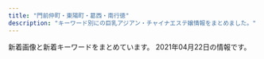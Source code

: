 ```yaml
---
title: "門前仲町・東陽町・葛西・南行徳"
description: "キーワード別にの巨乳アジアン・チャイナエステ嬢情報をまとめました。"
---
```


新着画像と新着キーワードをまとめています。
2021年04月22日の情報です。

<DmmAffiliateIns />
<KeywordTable
  shops={
    [
    {
        "keywords": {},
        "station": "\u6728\u5834\u99c52\u756a\u51fa\u53e3",
        "img_links": [
            "http://soft-room.work/sp/images/ta.jpg",
            "http://soft-room.work/images/tr.jpg",
            "http://soft-room.work/sp/images/concept.jpg",
            "http://soft-room.work/sp/staff/rin.jpg",
            "http://soft-room.work/images/7.jpg",
            "http://soft-room.work/sp/images/int3.jpg",
            "http://soft-room.work/staff/juri.jpg",
            "http://soft-room.work/img/rina2.jpg",
            "http://soft-room.work/sp/images/topgirl.jpg",
            "http://soft-room.work/sp/staff/juri.jpg",
            "http://soft-room.work/images/12.jpg",
            "http://soft-room.work/images/rec1.jpg",
            "http://soft-room.work/sp/img/rina2.jpg",
            "http://soft-room.work/images/b1.jpg",
            "http://soft-room.work/images/newface.jpg",
            "http://soft-room.work/staff/riri.jpg",
            "http://soft-room.work/images/int1.jpg",
            "http://soft-room.work/staff/mei.jpg",
            "http://soft-room.work/images/int2.jpg",
            "http://soft-room.work/sp/img/juri1.jpg",
            "http://soft-room.work/images/1.jpg",
            "http://soft-room.work/images/sys1.jpg",
            "http://soft-room.work/sp/staff/riri.jpg",
            "http://soft-room.work/img/rin1.jpg",
            "http://soft-room.work/sp/images/newsb.png",
            "http://soft-room.work/images/16.jpg",
            "http://soft-room.work/img/riri1.jpg",
            "http://soft-room.work/images/11.jpg",
            "http://soft-room.work/sp/images/ac1.jpg",
            "http://soft-room.work/sp/images/rec2.jpg",
            "http://soft-room.work/img/mei1.jpg",
            "http://soft-room.work/sp/staff/rina.jpg",
            "http://soft-room.work/images/6.jpg",
            "http://soft-room.work/staff/rina.jpg",
            "http://soft-room.work/sp/images/int4.jpg",
            "http://soft-room.work/sp/images/int2.jpg",
            "http://soft-room.work/sp/staff/mei.jpg",
            "http://soft-room.work/sp/images/int1.jpg",
            "http://soft-room.work/sp/images/sys1.jpg",
            "http://soft-room.work/sp/img/yui1.jpg",
            "http://soft-room.work/images/tgirl.jpg",
            "http://soft-room.work/images/staff_t.jpg",
            "http://soft-room.work/img/mirai1.jpg",
            "http://soft-room.work/sp/images/staff_t.jpg",
            "http://soft-room.work/images/2.jpg",
            "http://soft-room.work/sp/images/sys2.jpg",
            "http://soft-room.work/sp/staff/mirai.jpg",
            "http://soft-room.work/staff/mina.jpg",
            "http://soft-room.work/images/news_b.jpg",
            "http://soft-room.work/staff/sora.jpg",
            "http://soft-room.work/images/news_t.jpg",
            "http://soft-room.work/images/head.jpg",
            "http://soft-room.work/staff/yui.jpg",
            "http://soft-room.work/staff/mirai.jpg",
            "http://soft-room.work/staff/rin.jpg",
            "http://soft-room.work/sp/images/rec1.jpg",
            "http://soft-room.work/img/juri1.jpg",
            "http://soft-room.work/images/3.jpg",
            "http://soft-room.work/images/4.jpg",
            "http://soft-room.work/img/mina1.jpg",
            "http://soft-room.work/images/interior_t.jpg",
            "http://soft-room.work/sp/img/riri1.jpg",
            "http://soft-room.work/sp/images/head.jpg",
            "http://soft-room.work/img/sora1.jpg",
            "http://soft-room.work/images/sm.jpg",
            "http://soft-room.work/sp/img/sora1.jpg",
            "http://soft-room.work/sp/images/news.jpg",
            "http://soft-room.work/sp/images/tel.jpg",
            "http://soft-room.work/images/sys3.jpg",
            "http://soft-room.work/sp/img/rin1.jpg",
            "http://soft-room.work/sp/menu/staff.jpg",
            "http://soft-room.work/sp/img/rina1.jpg",
            "http://soft-room.work/sp/menu/top.jpg",
            "http://soft-room.work/sp/staff/mina.jpg",
            "http://soft-room.work/images/rec2.jpg",
            "http://soft-room.work/img/yui1.jpg",
            "http://soft-room.work/sp/img/mei1.jpg",
            "http://soft-room.work/sp/img/mina1.jpg",
            "http://soft-room.work/img/rina1.jpg",
            "http://soft-room.work/sp/staff/sora.jpg",
            "http://soft-room.work/sp/staff/yui.jpg",
            "http://soft-room.work/sp/images/footer.jpg",
            "http://soft-room.work/sp/img/mirai1.jpg",
            "http://soft-room.work/sp/images/interior_t.jpg",
            "http://soft-room.work/images/concept.jpg",
            "http://soft-room.work/images/sys2.jpg",
            "http://soft-room.work/sp/images/sys3.jpg",
            "http://soft-room.work/images/ac1.jpg",
            "http://soft-room.work/sp/images/b1.jpg"
        ],
        "url": "http://soft-room.work/",
        "name": "\u30bd\u30d5\u30c8\u306a\u7a7a\u9593"
    },
    {
        "url": "http://www.momiyoshi.mesthe.com/",
        "station": "\u9580\u524d\u4ef2\u753a\u99c56\u756a\u51fa\u53e3",
        "keywords": {
            "C": 12,
            "86": 12,
            "85": 8,
            "87": 16,
            "D": 24
        },
        "img_links": [
            "http://www.momiyoshi.mesthe.com/files/011-02.jpg",
            "http://www.momiyoshi.mesthe.com/files/008.jpg",
            "http://www.momiyoshi.mesthe.com/files/004.jpg",
            "http://www.momiyoshi.mesthe.com/files/008-02.jpg",
            "http://www.momiyoshi.mesthe.com/files/003.jpg",
            "http://www.momiyoshi.mesthe.com/images/icon_staff.png",
            "http://www.momiyoshi.mesthe.com/images/btn2.png",
            "http://www.momiyoshi.mesthe.com/files/011.jpg",
            "http://www.momiyoshi.mesthe.com/files/013-02.jpg",
            "http://www.momiyoshi.mesthe.com/files/005.jpg",
            "http://www.momiyoshi.mesthe.com/images/icon_info.png",
            "http://www.momiyoshi.mesthe.com/files/013.jpg",
            "http://www.momiyoshi.mesthe.com/files/003-02.jpg",
            "http://www.momiyoshi.mesthe.com/files/002-02.jpg",
            "http://www.momiyoshi.mesthe.com/images/mainImg_sub.jpg",
            "http://www.momiyoshi.mesthe.com/files/002.jpg",
            "http://www.momiyoshi.mesthe.com/files/012.jpg",
            "http://www.momiyoshi.mesthe.com/files/001.jpg",
            "http://www.momiyoshi.mesthe.com/files/005-02.jpg",
            "http://www.momiyoshi.mesthe.com/images/icon_tel.png",
            "http://www.momiyoshi.mesthe.com/images/icon_top.png",
            "http://www.momiyoshi.mesthe.com/files/004-02.jpg",
            "http://www.momiyoshi.mesthe.com/images/mainImg_sub2.jpg",
            "http://www.momiyoshi.mesthe.com/files/012-02.jpg",
            "http://www.momiyoshi.mesthe.com/files/001-02.jpg"
        ],
        "name": "momiyoshi"
    },
    {
        "url": "http://www.onnanokaori.mensest.com/",
        "keywords": {
            "D": 8,
            "87": 6,
            "86": 2
        },
        "img_links": [
            "http://www.onnanokaori.mensest.com/files/001.jpg",
            "http://www.onnanokaori.mensest.com/images/call.png",
            "http://www.onnanokaori.mensest.com/images/m-top003.jpg",
            "http://www.onnanokaori.mensest.com/files/005.jpg",
            "http://www.onnanokaori.mensest.com/images/foot01.jpg",
            "http://www.onnanokaori.mensest.com/files/003.jpg",
            "http://www.onnanokaori.mensest.com/images/m-head01.jpg",
            "http://www.onnanokaori.mensest.com/files/002.jpg"
        ],
        "name": "\u5973\u306e\u9999\u308a",
        "station": "\u6d66\u5b89\u99c5\u5357\u53e3"
    },
    {
        "img_links": [
            "http://yuki.jpn.cm/images/end.png",
            "http://yuki.jpn.cm/images/1.jpg",
            "http://yuki.jpn.cm/images/room3.jpg",
            "http://yuki.jpn.cm/images/s_staff.jpg",
            "http://yuki.jpn.cm/photos/sites/37/2020/03/2020030510331117.jpg",
            "http://yuki.jpn.cm/images/top.png",
            "http://yuki.jpn.cm/photos/sites/37/2020/03/202003051033562.jpg",
            "http://yuki.jpn.cm/photos/sites/37/2020/03/2020030510334277.jpg",
            "http://yuki.jpn.cm/images/room4.jpg",
            "http://yuki.jpn.cm/images/nbj2.jpg",
            "http://yuki.jpn.cm/images/room2.jpg",
            "http://yuki.jpn.cm/images/mobile.jpg",
            "http://yuki.jpn.cm/images/s_news.jpg",
            "http://yuki.jpn.cm/photos/sites/37/2020/03/2020030510325253.jpg",
            "http://yuki.jpn.cm/photos/sites/37/2020/03/2020030510332648.jpg",
            "http://yuki.jpn.cm/photos/sites/37/2020/03/2020030510342475.jpg",
            "http://yuki.jpn.cm/images/room1.jpg"
        ],
        "url": "http://yuki.jpn.cm/",
        "keywords": {
            "D": 6,
            "85": 3,
            "83": 1,
            "86": 2
        },
        "station": "\u5357\u884c\u5fb3\u99c5\u5317\u53e3",
        "name": "\u3086\u304d"
    },
    {
        "station": "\u9580\u524d\u4ef2\u753a\u99c52\u756a\u51fa\u53e3",
        "url": "http://www.rakulax.jp/",
        "img_links": [
            "http://www.rakulax.jp/images/g001.jpg",
            "http://www.rakulax.jp/images/g2.jpg",
            "http://www.rakulax.jp/images/newface_tit.jpg",
            "http://www.rakulax.jp/images/mobile.jpg",
            "http://www.rakulax.jp/images/r2.jpg",
            "http://www.rakulax.jp/images/top.jpg",
            "http://www.rakulax.jp/images/r1.jpg",
            "http://www.rakulax.jp/images/g1.jpg",
            "http://www.rakulax.jp/images/r4.jpg",
            "http://www.rakulax.jp/images/g0.jpg",
            "http://www.rakulax.jp/images/r5.jpg",
            "http://www.rakulax.jp/images/r3.jpg",
            "http://www.rakulax.jp/images/r6.jpg",
            "http://www.rakulax.jp/images/g4.jpg",
            "http://www.rakulax.jp/images/therapist_tit.jpg"
        ],
        "keywords": {
            "C": 7
        },
        "name": "\u697d\u697d"
    },
    {
        "img_links": [
            "http://wientry.work/static/picture/nav-005.png",
            "http://wientry.work/static/picture/nav-006.png",
            "http://wientry.work/uploads/210204/1-210204145321421.jpg",
            "http://wientry.work/uploads/210204/1-2102041451144E.jpg",
            "http://wientry.work/static/picture/top003.jpg",
            "http://wientry.work/static/picture/nav-001.png",
            "http://wientry.work/uploads/210204/1-2102041454259C.jpg",
            "http://wientry.work/static/picture/left.jpg",
            "http://wientry.work/static/picture/nav-004.png",
            "http://wientry.work/static/picture/top01.png",
            "http://wientry.work/static/picture/nav-002.png",
            "http://wientry.work/static/picture/nav-003.png",
            "http://wientry.work/static/picture/tel.png",
            "http://wientry.work/static/picture/right.jpg"
        ],
        "keywords": {
            "C": 1,
            "88": 1,
            "D": 2,
            "85": 1,
            "84": 1
        },
        "url": "http://wientry.work/",
        "name": "\u30e9\u30d6\u30ea\u30fc",
        "station": "\u884c\u5fb3\u99c5"
    },
    {
        "url": "http://hi-msg.com/mi/",
        "keywords": {},
        "station": "\u884c\u5fb3\u99c5",
        "img_links": [
            "http://hi-msg.com/mi/img/p-2.jpg",
            "http://hi-msg.com/mi/img/p-6.jpg",
            "http://hi-msg.com/mi/img/p-4.jpg",
            "http://hi-msg.com/mi/img/fla.jpg",
            "http://hi-msg.com/mi/img/fla-1.jpg",
            "http://hi-msg.com/mi/img/p-10.jpg",
            "http://hi-msg.com/mi/img/p-7.jpg",
            "http://hi-msg.com/mi/img/no.png",
            "http://hi-msg.com/mi/img/staff-list-top.jpg",
            "http://hi-msg.com/mi/img/p-5.jpg",
            "http://hi-msg.com/mi/img/p-3.jpg",
            "http://hi-msg.com/mi/img/p-9.jpg",
            "http://hi-msg.com/mi/img/botton.jpg",
            "http://hi-msg.com/mi/img/p-1.jpg",
            "http://hi-msg.com/mi/img/osirase_t.jpg",
            "http://hi-msg.com/mi/img/p-00.jpg",
            "http://hi-msg.com/mi/img/p-8.jpg"
        ],
        "name": "\u7f8e"
    },
    {
        "url": "http://azzurri.esthe.me/",
        "img_links": [
            "http://azzurri.esthe.me/images/com_tel.jpg",
            "http://azzurri.esthe.me/images/tit_pick.jpg",
            "http://azzurri.esthe.me/photos/sites/28/2020/04/2020040122373245.jpg",
            "http://azzurri.esthe.me/images/img_service03.jpg",
            "http://azzurri.esthe.me/images/tit_staff.jpg",
            "http://azzurri.esthe.me/images/sidebg.png",
            "http://azzurri.esthe.me/images/img_service08.jpg",
            "http://azzurri.esthe.me/images/bg_com01.jpg",
            "http://azzurri.esthe.me/images/re.png",
            "http://azzurri.esthe.me/photos/sites/28/2021/04/2021040713391519.jpg",
            "http://azzurri.esthe.me/photos/sites/28/2021/04/2021040819573681.jpg",
            "http://azzurri.esthe.me/photos/sites/28/2021/04/2021041713450537.jpg",
            "http://azzurri.esthe.me/images/staffend.png",
            "http://azzurri.esthe.me/photos/sites/28/2021/04/2021040819175893.jpg",
            "http://azzurri.esthe.me/photos/sites/28/2021/02/202102242025374.jpg",
            "http://azzurri.esthe.me/images/side_card.jpg",
            "http://azzurri.esthe.me/images/room1.jpg",
            "http://azzurri.esthe.me/photos/sites/28/2021/02/2021022717462646.jpg",
            "http://azzurri.esthe.me/images/side_nav01.jpg",
            "http://azzurri.esthe.me/images/side_nav05.jpg",
            "http://azzurri.esthe.me/images/side_nav04.jpg",
            "http://azzurri.esthe.me/photos/sites/28/2021/04/2021041121350893.jpg",
            "http://azzurri.esthe.me/images/room4.jpg",
            "http://azzurri.esthe.me/images/side_nav02.jpg",
            "http://azzurri.esthe.me/images/room2.jpg",
            "http://azzurri.esthe.me/photos/sites/28/2020/04/2020040120580520.jpg",
            "http://azzurri.esthe.me/images/tit_news.jpg",
            "http://azzurri.esthe.me/images/top.png",
            "http://azzurri.esthe.me/images/sidebg1.png",
            "http://azzurri.esthe.me/images/img_service07.jpg",
            "http://azzurri.esthe.me/images/bg_com03.jpg",
            "http://azzurri.esthe.me/images/img_service04.jpg",
            "http://azzurri.esthe.me/images/side_nav03.jpg",
            "http://azzurri.esthe.me/images/room3.jpg",
            "http://azzurri.esthe.me/images/room5.jpg",
            "http://azzurri.esthe.me/images/img_service05.jpg",
            "http://azzurri.esthe.me/images/img_service06.jpg",
            "http://azzurri.esthe.me/images/tit_service.jpg",
            "http://azzurri.esthe.me/images/img_service01.jpg",
            "http://azzurri.esthe.me/images/img_service02.jpg"
        ],
        "name": "\u3082\u3057\u304b\u3057\u305f\u3089",
        "keywords": {
            "88": 3,
            "C": 16,
            "H": 12,
            "F": 3,
            "90": 6,
            "92": 15,
            "D": 3,
            "\u30bb\u30af\u30b7\u30fc": 7,
            "G": 9,
            "94": 3
        },
        "station": "\u897f\u845b\u897f\u99c5\u5317\u53e3"
    },
    {
        "img_links": [
            "http://www.diamond.relaxjp.info/files/003-03.jpg",
            "http://www.diamond.relaxjp.info/images/index_sm.png",
            "http://www.diamond.relaxjp.info/images/icon_info.png",
            "http://www.diamond.relaxjp.info/files/001-03.jpg",
            "http://www.diamond.relaxjp.info/files/005.jpg",
            "http://www.diamond.relaxjp.info/files/003-02.jpg",
            "http://www.diamond.relaxjp.info/files/002-03.jpg",
            "http://www.diamond.relaxjp.info/files/002-02.jpg",
            "http://www.diamond.relaxjp.info/images/btn2.png",
            "http://www.diamond.relaxjp.info/files/005-03.jpg",
            "http://www.diamond.relaxjp.info/files/004.jpg",
            "http://www.diamond.relaxjp.info/files/004-03.jpg",
            "http://www.diamond.relaxjp.info/images/icon_tel.png",
            "http://www.diamond.relaxjp.info/files/002.jpg",
            "http://www.diamond.relaxjp.info/files/001.jpg",
            "http://www.diamond.relaxjp.info/files/001-02.jpg",
            "http://www.diamond.relaxjp.info/files/005-02.jpg",
            "http://www.diamond.relaxjp.info/images/mainImg_sub.jpg",
            "http://www.diamond.relaxjp.info/files/004-02.jpg",
            "http://www.diamond.relaxjp.info/files/003.jpg",
            "http://www.diamond.relaxjp.info/images/icon_staff.png",
            "http://www.diamond.relaxjp.info/images/icon_top.png"
        ],
        "name": "\u30c0\u30a4\u30e4\u30e2\u30f3\u30c9",
        "url": "http://www.diamond.relaxjp.info/",
        "station": "\u6728\u5834\u99c51\u756a\u51fa\u53e3",
        "keywords": {
            "88": 8,
            "85": 8,
            "C": 12,
            "87": 4,
            "D": 8
        }
    },
    {
        "keywords": {
            "E": 63,
            "83": 21,
            "88": 21,
            "84": 42,
            "F": 21,
            "86": 147,
            "C": 105,
            "85": 21,
            "87": 189,
            "D": 252
        },
        "img_links": [
            "http://wink.ies.fun/photos/sites/20/2018/11/2018111613252721.jpg",
            "http://wink.ies.fun/images/room4.jpg",
            "http://wink.ies.fun/photos/sites/20/2019/08/2019080917523771.jpg",
            "http://wink.ies.fun/images/face.jpg",
            "http://wink.ies.fun/photos/sites/20/2018/07/2018070107524796.jpg",
            "http://wink.ies.fun/photos/sites/20/2020/10/2020100316205587.jpg",
            "http://wink.ies.fun/photos/sites/20/2018/10/2018102919483490.jpg",
            "http://wink.ies.fun/photos/sites/20/2018/06/2018062606300362.jpg",
            "http://wink.ies.fun/photos/sites/20/2020/09/2020092116271233.jpg",
            "http://wink.ies.fun/photos/sites/20/2018/06/2018062405332458.jpg",
            "http://wink.ies.fun/images/line.jpg",
            "http://wink.ies.fun/images/s_staff.png",
            "http://wink.ies.fun/images/room3.jpg",
            "http://wink.ies.fun/photos/sites/20/2020/11/202011061146424.jpg",
            "http://wink.ies.fun/photos/sites/20/2018/08/201808170855313.jpg",
            "http://wink.ies.fun/images/room2.jpg",
            "http://wink.ies.fun/images/pick.jpg",
            "http://wink.ies.fun/photos/sites/20/2018/08/2018080306110738.jpg",
            "http://wink.ies.fun/photos/sites/20/2020/11/202011101651087.jpg",
            "http://wink.ies.fun/photos/sites/20/2018/08/2018080301152319.jpg",
            "http://wink.ies.fun/photos/sites/20/2019/06/2019061915435918.jpg",
            "http://wink.ies.fun/photos/sites/20/2018/11/2018112017095744.jpg",
            "http://wink.ies.fun/images/mobile.jpg",
            "http://wink.ies.fun/photos/sites/20/2019/02/2019022617373011.jpg",
            "http://wink.ies.fun/images/top.jpg",
            "http://wink.ies.fun/photos/sites/20/2018/07/2018070207212392.jpg",
            "http://wink.ies.fun/photos/sites/20/2019/04/2019041515591316.jpg",
            "http://wink.ies.fun/photos/sites/20/2018/09/201809080528318.jpg",
            "http://wink.ies.fun/photos/sites/20/2019/11/201911040423088.jpg",
            "http://wink.ies.fun/photos/sites/20/2018/06/2018062405332467.jpg",
            "http://wink.ies.fun/images/room1.jpg"
        ],
        "name": "\u30a6\u30a3\u30f3\u30af",
        "station": "\u884c\u5fb3\u99c5\u5357\u53e3",
        "url": "http://wink.ies.fun/"
    },
    {
        "station": "\u9580\u524d\u4ef2\u753a\u99c54\u756a\u53e3",
        "url": "http://www.bestlove.esjp.info/",
        "name": "Best Love",
        "keywords": {
            "87": 4,
            "88": 2,
            "C": 2,
            "86": 2,
            "D": 6
        },
        "img_links": [
            "http://www.bestlove.esjp.info/images/m-head.jpg",
            "http://www.bestlove.esjp.info/images/m-top-right01.jpg",
            "http://www.bestlove.esjp.info/images/m-top-right03.jpg",
            "http://www.bestlove.esjp.info/images/m-top-right02.jpg",
            "http://www.bestlove.esjp.info/files/003.jpg",
            "http://www.bestlove.esjp.info/files/001.jpg",
            "http://www.bestlove.esjp.info/photo_news/upimg/849236066c0874c4c8_0.jpg",
            "http://www.bestlove.esjp.info/images/top-left01.jpg",
            "http://www.bestlove.esjp.info/images/m-yejiao.jpg",
            "http://www.bestlove.esjp.info/images/m-right.jpg",
            "http://www.bestlove.esjp.info/images/call.png",
            "http://www.bestlove.esjp.info/images/m-left.jpg",
            "http://www.bestlove.esjp.info/images/m-top-right04.jpg",
            "http://www.bestlove.esjp.info/files/004.jpg",
            "http://www.bestlove.esjp.info/images/m-top02.jpg",
            "http://www.bestlove.esjp.info/files/002.jpg",
            "http://www.bestlove.esjp.info/images/m-top03.jpg"
        ]
    },
    {
        "keywords": {},
        "station": "\u845b\u897f\u99c5\u535a\u7269\u9928\u53e3",
        "name": "\u3084\u3059\u3089\u304d",
        "url": "http://k-rlx.com/",
        "img_links": [
            "http://k-rlx.com/images/index_24.jpg",
            "http://k-rlx.com/images/info_10.jpg",
            "http://k-rlx.com/images/index_16.jpg",
            "http://k-rlx.com/girl/05.jpg",
            "http://k-rlx.com/images/index_12.jpg",
            "http://k-rlx.com/images/index_21.jpg",
            "http://k-rlx.com/images/index_08.jpg",
            "http://k-rlx.com/images/index_22.jpg",
            "http://k-rlx.com/images/index_09.jpg",
            "http://k-rlx.com/images/index_02.jpg",
            "http://k-rlx.com/images/index_13.jpg",
            "http://k-rlx.com/images/index_20.jpg",
            "http://k-rlx.com/images/index_01.jpg",
            "http://k-rlx.com/girl/01.jpg",
            "http://k-rlx.com/girl/06.jpg",
            "http://k-rlx.com/images/index_05.jpg",
            "http://k-rlx.com/images/index_30.jpg",
            "http://k-rlx.com/girl/01a.jpg",
            "http://k-rlx.com/girl/04.jpg",
            "http://k-rlx.com/images/index_25.jpg",
            "http://k-rlx.com/girl/02.jpg",
            "http://k-rlx.com/images/index_17.jpg",
            "http://k-rlx.com/images/index_10.jpg",
            "http://k-rlx.com/images/index_28.jpg",
            "http://k-rlx.com/images/staff_10.jpg",
            "http://k-rlx.com/images/sub_foot.png",
            "http://k-rlx.com/images/index_26.jpg",
            "http://k-rlx.com/images/index_29.jpg",
            "http://k-rlx.com/images/rec_10.jpg",
            "http://k-rlx.com/girl/00.jpg",
            "http://k-rlx.com/images/index_15.jpg",
            "http://k-rlx.com/images/info_11.jpg",
            "http://k-rlx.com/images/index_04.jpg",
            "http://k-rlx.com/images/index_03.jpg",
            "http://k-rlx.com/images/index_14.jpg",
            "http://k-rlx.com/images/index_27.jpg",
            "http://k-rlx.com/images/index_06.jpg",
            "http://k-rlx.com/images/index_07.jpg",
            "http://k-rlx.com/girl/03.jpg",
            "http://k-rlx.com/images/index_32.jpg",
            "http://k-rlx.com/images/index_31.jpg",
            "http://k-rlx.com/images/index_23.jpg",
            "http://k-rlx.com/images/rec_11.jpg"
        ]
    },
    {
        "name": "\u30b0\u30ea\u30fc\u30f3",
        "station": "\u6771\u967d\u753a\u99c52\u756a\u51fa\u53e3",
        "url": "http://green-es.info/",
        "img_links": [
            "http://green-es.info/images/4.jpg",
            "http://green-es.info/images/6.jpg",
            "http://green-es.info/img/risa1.jpg",
            "http://green-es.info/images/mobile.jpg",
            "http://green-es.info/images/news.jpg",
            "http://green-es.info/img/eri.jpg",
            "http://green-es.info/img/haru.jpg",
            "http://green-es.info/img/koko1.jpg",
            "http://green-es.info/img/yuki1.jpg",
            "http://green-es.info/images/staff_t.jpg",
            "http://green-es.info/images/tp.png",
            "http://green-es.info/images/5.jpg",
            "http://green-es.info/images/interior.png",
            "http://green-es.info/img/rika.jpg",
            "http://green-es.info/img/yuki.jpg",
            "http://green-es.info/images/interior_t.jpg",
            "http://green-es.info/images/rem.jpg",
            "http://green-es.info/img/rika1.jpg",
            "http://green-es.info/images/3.jpg",
            "http://green-es.info/images/tt.jpg",
            "http://green-es.info/img/haru1.jpg",
            "http://green-es.info/img/risa.jpg",
            "http://green-es.info/img/koko.jpg",
            "http://green-es.info/images/2.jpg",
            "http://green-es.info/images/1.jpg",
            "http://green-es.info/img/eri1.jpg"
        ],
        "keywords": {
            "87": 2,
            "92": 1,
            "85": 1,
            "89": 1,
            "86": 1
        }
    },
    {
        "img_links": [
            "http://beautygirls-station.work/img/s1.jpg",
            "http://beautygirls-station.work/img/mo.png",
            "http://beautygirls-station.work/img/bottom.png",
            "http://beautygirls-station.work/img/bod.png",
            "http://beautygirls-station.work/sp/img/botton.jpg",
            "http://beautygirls-station.work/sp/img/tel.jpg",
            "http://beautygirls-station.work/sp/img/pic.jpg",
            "http://beautygirls-station.work/sp/img/t-o.jpg",
            "http://beautygirls-station.work/sp/img/add.jpg",
            "http://beautygirls-station.work/sp/img/info.jpg",
            "http://beautygirls-station.work/img/sta2.jpg",
            "http://beautygirls-station.work/sp/img/t-a.jpg",
            "http://beautygirls-station.work/sp/img/st1.jpg",
            "http://beautygirls-station.work/img/s3.jpg",
            "http://beautygirls-station.work/img/sta3.jpg",
            "http://beautygirls-station.work/sp/img/pc.jpg",
            "http://beautygirls-station.work/img/sta1.jpg",
            "http://beautygirls-station.work/sp/img/tit.jpg",
            "http://beautygirls-station.work/sp/img/p2.jpg",
            "http://beautygirls-station.work/img/nos.jpg",
            "http://beautygirls-station.work/img/s2.jpg",
            "http://beautygirls-station.work/sp/img/time.jpg",
            "http://beautygirls-station.work/img/st2.jpg",
            "http://beautygirls-station.work/sp/img/t-r.jpg",
            "http://beautygirls-station.work/sp/img/p1.jpg",
            "http://beautygirls-station.work/sp/img/t-s.jpg",
            "http://beautygirls-station.work/sp/img/sys.jpg",
            "http://beautygirls-station.work/sp/img/st2.jpg",
            "http://beautygirls-station.work/img/rom.png",
            "http://beautygirls-station.work/img/st1.jpg",
            "http://beautygirls-station.work/img/st3.jpg",
            "http://beautygirls-station.work/sp/img/p3.jpg",
            "http://beautygirls-station.work/sp/img/t-t.jpg",
            "http://beautygirls-station.work/sp/img/st3.jpg"
        ],
        "name": "\u7f8e\u5c11\u5973\u770b\u8b77\u30b9\u30c6\u30fc\u30b7\u30e7\u30f3",
        "keywords": {
            "87": 2,
            "D": 2,
            "E": 2,
            "86": 2,
            "85": 2,
            "C": 12
        },
        "url": "http://beautygirls-station.work/",
        "station": "\u9580\u524d\u4ef2\u753a\u99c53\u756a\u51fa\u53e3"
    },
    {
        "name": "\u685c",
        "station": "\u897f\u845b\u897f\u99c5\u5357\u53e3",
        "url": "http://sakura-est.xyz/",
        "keywords": {
            "C": 11
        },
        "img_links": [
            "http://sakura-est.xyz/images/r02.jpg",
            "http://sakura-est.xyz/images/r03.jpg",
            "http://eskk.sakura-est.xyz/uploads//g4.jpg",
            "http://sakura-est.xyz/images/gat.png",
            "http://eskk.sakura-est.xyz/uploads//g1-225x300.jpg",
            "http://sakura-est.xyz/images/tite-staff.png",
            "http://sakura-est.xyz/images/g0.jpg",
            "http://eskk.sakura-est.xyz/uploads//g5-225x300.jpg",
            "http://sakura-est.xyz/images/mobile.png",
            "http://sakura-est.xyz/images/r01.jpg",
            "http://sakura-est.xyz/images/newt.png",
            "http://sakura-est.xyz/images/pickt.png",
            "http://sakura-est.xyz/images/r04.jpg",
            "http://eskk.sakura-est.xyz/uploads//g2-225x300.jpg"
        ]
    },
    {
        "name": "Angel Islands",
        "url": "http://blue-est.xyz/",
        "keywords": {
            "E": 1,
            "C": 7,
            "85": 1
        },
        "station": "\u884c\u5fb3\u99c5",
        "img_links": [
            "http://blue-est.xyz/images/mobile.png",
            "http://blue-est.xyz/images/lili.jpg",
            "http://blue-est.xyz/images/ggg.jpg",
            "http://blue-est.xyz/images/nana.jpg",
            "http://blue-est.xyz/images/my.jpg",
            "http://blue-est.xyz/images/ayk.jpg",
            "http://blue-est.xyz/images/g1.jpg",
            "http://blue-est.xyz/images/momo.jpg",
            "http://blue-est.xyz/images/mimi.jpg",
            "http://blue-est.xyz/images/mm.jpg",
            "http://blue-est.xyz/images/g8.jpg",
            "http://blue-est.xyz/images/tite-staff.png",
            "http://blue-est.xyz/images/g9.jpg",
            "http://blue-est.xyz/images/g4.jpg",
            "http://blue-est.xyz/images/mla.jpg",
            "http://blue-est.xyz/images/na.jpg",
            "http://blue-est.xyz/images/ayi.jpg",
            "http://blue-est.xyz/images/y.jpg",
            "http://blue-est.xyz/images/mina.jpg",
            "http://blue-est.xyz/images/h2.jpg",
            "http://blue-est.xyz/images/g6.jpg",
            "http://blue-est.xyz/images/g18.jpg",
            "http://blue-est.xyz/images/g0.jpg",
            "http://blue-est.xyz/images/runa.jpg",
            "http://blue-est.xyz/images/h1.jpg",
            "http://blue-est.xyz/images/g5.jpg",
            "http://blue-est.xyz/images/newt.png",
            "http://blue-est.xyz/images/gat.png",
            "http://blue-est.xyz/images/r01.jpg",
            "http://blue-est.xyz/images/moe.jpg",
            "http://blue-est.xyz/images/laki.jpg",
            "http://blue-est.xyz/images/top.png",
            "http://blue-est.xyz/images/hana.jpg",
            "http://blue-est.xyz/images/lisa.jpg",
            "http://blue-est.xyz/images/sr.jpg",
            "http://blue-est.xyz/images/pickt.png",
            "http://blue-est.xyz/images/aya.jpg",
            "http://blue-est.xyz/images/g7.jpg",
            "http://blue-est.xyz/images/lie.jpg",
            "http://blue-est.xyz/images/nnm.jpg",
            "http://blue-est.xyz/images/saki.jpg",
            "http://blue-est.xyz/images/r02.jpg",
            "http://blue-est.xyz/images/miyu.jpg",
            "http://blue-est.xyz/images/kaori.jpg"
        ]
    },
    {
        "keywords": {
            "C": 1,
            "D": 3,
            "E": 3
        },
        "url": "http://aroma-resort.xyz/",
        "station": "\u6728\u5834\u99c52\u756a\u53e3",
        "img_links": [
            "http://aroma-resort.xyz/images/g4.jpg",
            "http://aroma-resort.xyz/images/main_top.png",
            "http://aroma-resort.xyz/images/g1.jpg",
            "http://aroma-resort.xyz/images/mobile.jpg",
            "http://aroma-resort.xyz/images/r2.jpg",
            "http://aroma-resort.xyz/images/g6.jpg",
            "http://aroma-resort.xyz/images/s4.jpg",
            "http://aroma-resort.xyz/images/r3.jpg",
            "http://aroma-resort.xyz/images/g5.jpg",
            "http://aroma-resort.xyz/images/new1.png",
            "http://aroma-resort.xyz/images/s5.jpg",
            "http://aroma-resort.xyz/images/g2.jpg",
            "http://aroma-resort.xyz/images/s1.jpg",
            "http://aroma-resort.xyz/images/r4.jpg",
            "http://aroma-resort.xyz/images/s3.jpg",
            "http://aroma-resort.xyz/images/s2.jpg",
            "http://aroma-resort.xyz/images/xian.png",
            "http://aroma-resort.xyz/images/g3.jpg",
            "http://aroma-resort.xyz/images/infotiao1.jpg",
            "http://aroma-resort.xyz/images/zi_staff.png",
            "http://aroma-resort.xyz/images/g0.jpg",
            "http://aroma-resort.xyz/images/g7.jpg",
            "http://aroma-resort.xyz/images/g8.jpg",
            "http://aroma-resort.xyz/images/tel.png",
            "http://aroma-resort.xyz/images/service.png",
            "http://aroma-resort.xyz/images/r1.jpg",
            "http://aroma-resort.xyz/images/yuyu.jpg",
            "http://aroma-resort.xyz/images/zi_massage.png",
            "http://aroma-resort.xyz/images/pick.png",
            "http://aroma-resort.xyz/images/new3.png",
            "http://aroma-resort.xyz/images/main_bottom.png"
        ],
        "name": "\u30a2\u30ed\u30de\u30ea\u30be\u30fc\u30c8"
    },
    {
        "keywords": {
            "85": 8,
            "C": 12,
            "E": 6,
            "87": 2,
            "84": 2,
            "86": 2,
            "F": 2,
            "G": 4,
            "90": 2,
            "D": 4,
            "88": 2,
            "89": 8
        },
        "img_links": [
            "http://www.uminoai.esjp.info/files/012.jpg",
            "http://www.uminoai.esjp.info/files/007-02.jpg",
            "http://www.uminoai.esjp.info/files/013.jpg",
            "http://www.uminoai.esjp.info/files/003.jpg",
            "http://www.uminoai.esjp.info/files/013-02.jpg",
            "http://www.uminoai.esjp.info/files/011-03.jpg",
            "http://www.uminoai.esjp.info/files/012-02.jpg",
            "http://www.uminoai.esjp.info/files/011.jpg",
            "http://www.uminoai.esjp.info/files/006-02.jpg",
            "http://www.uminoai.esjp.info/files/010-03.jpg",
            "http://www.uminoai.esjp.info/files/010.jpg",
            "http://www.uminoai.esjp.info/files/006-03.jpg",
            "http://www.uminoai.esjp.info/img/tel.png",
            "http://www.uminoai.esjp.info/photo_news/upimg/40291606172335a1fb_0.jpg",
            "http://www.uminoai.esjp.info/files/002.jpg",
            "http://www.uminoai.esjp.info/files/007-03.jpg",
            "http://www.uminoai.esjp.info/files/006.jpg",
            "http://www.uminoai.esjp.info/files/005-03.jpg",
            "http://www.uminoai.esjp.info/files/005.jpg",
            "http://www.uminoai.esjp.info/photo_news/upimg/26042605d76044c4a6_0.jpg",
            "http://www.uminoai.esjp.info/img/top-img01.png",
            "http://www.uminoai.esjp.info/img/call.png",
            "http://www.uminoai.esjp.info/files/008-02.jpg",
            "http://www.uminoai.esjp.info/files/015-03.jpg",
            "http://www.uminoai.esjp.info/files/005-02.jpg",
            "http://www.uminoai.esjp.info/files/011-02.jpg",
            "http://www.uminoai.esjp.info/files/012-03.jpg",
            "http://www.uminoai.esjp.info/files/014-03.jpg",
            "http://www.uminoai.esjp.info/files/003-02.jpg",
            "http://www.uminoai.esjp.info/files/001-03.jpg",
            "http://www.uminoai.esjp.info/files/013-03.jpg",
            "http://www.uminoai.esjp.info/files/008-03.jpg",
            "http://www.uminoai.esjp.info/files/004.jpg",
            "http://www.uminoai.esjp.info/files/014-02.jpg",
            "http://www.uminoai.esjp.info/files/002-03.jpg",
            "http://www.uminoai.esjp.info/img/top-img03.png",
            "http://www.uminoai.esjp.info/files/010-02.jpg",
            "http://www.uminoai.esjp.info/files/001-02.jpg",
            "http://www.uminoai.esjp.info/img/top-img02.png",
            "http://www.uminoai.esjp.info/files/007.jpg",
            "http://www.uminoai.esjp.info/files/004-03.jpg",
            "http://www.uminoai.esjp.info/files/002-02.jpg",
            "http://www.uminoai.esjp.info/files/015-02.jpg",
            "http://www.uminoai.esjp.info/files/004-02.jpg",
            "http://www.uminoai.esjp.info/files/008.jpg",
            "http://www.uminoai.esjp.info/files/001.jpg",
            "http://www.uminoai.esjp.info/files/014.jpg",
            "http://www.uminoai.esjp.info/files/003-03.jpg",
            "http://www.uminoai.esjp.info/files/015.jpg"
        ],
        "station": "\u845b\u897f\u99c5\u5317\u53e3",
        "name": "\u6d77\u306e\u611b",
        "url": "http://www.uminoai.esjp.info/"
    },
    {
        "station": "\u9580\u524d\u4ef2\u753a\u99c52\u756a\u51fa\u53e3",
        "name": "Lucky",
        "img_links": [
            "http://rlx-aroma.com/img/access/road2.jpg",
            "http://rlx-aroma.com/staff/kiki/01.jpg",
            "http://rlx-aroma.com/staff/koko/01.jpg",
            "http://rlx-aroma.com/staff/koko/02.jpg",
            "http://rlx-aroma.com/staff/ruru/01.jpg",
            "http://rlx-aroma.com/img/access/road1.jpg",
            "http://rlx-aroma.com/staff/ayaka/01.jpg",
            "http://rlx-aroma.com/staff/moe/01.jpg",
            "http://rlx-aroma.com/staff/megumi/02.jpg",
            "http://rlx-aroma.com/staff/kaori/01.jpg",
            "http://rlx-aroma.com/img/ttl_tnew.png",
            "http://rlx-aroma.com/staff/kaori/02.jpg",
            "http://rlx-aroma.com/staff/sizuka/01.jpg",
            "http://rlx-aroma.com/staff/sasa/02.jpg",
            "http://rlx-aroma.com/staff/emi/01mb.jpg",
            "http://rlx-aroma.com/img/access/roaddm.png",
            "http://rlx-aroma.com/staff/happy/01.jpg",
            "http://rlx-aroma.com/staff/moe/01mb.jpg",
            "http://rlx-aroma.com/staff/yuriya/01.jpg",
            "http://rlx-aroma.com/staff/yuriya/01mb.jpg",
            "http://rlx-aroma.com/img/ttl_staffp.png",
            "http://rlx-aroma.com/img/ttl_info.png",
            "http://rlx-aroma.com/staff/yoko/01.jpg",
            "http://rlx-aroma.com/staff/hitomi/01mb.jpg",
            "http://rlx-aroma.com/staff/yoko/01mb.jpg",
            "http://rlx-aroma.com/staff/moe/02.jpg",
            "http://rlx-aroma.com/staff/momo/02.jpg",
            "http://rlx-aroma.com/staff/yuyu/02.jpg",
            "http://rlx-aroma.com/staff/happy/02.jpg",
            "http://rlx-aroma.com/img/access/road4.jpg",
            "http://rlx-aroma.com/staff/kiki/01mb.jpg",
            "http://rlx-aroma.com/staff/haru/02.jpg",
            "http://rlx-aroma.com/staff/kaori/01mb.jpg",
            "http://rlx-aroma.com/img/detailbback.png",
            "http://rlx-aroma.com/staff/ai/01mb.jpg",
            "http://rlx-aroma.com/staff/ruru/01mb.jpg",
            "http://rlx-aroma.com/staff/mei/02.jpg",
            "http://rlx-aroma.com/staff/yoko/02.jpg",
            "http://rlx-aroma.com/staff/hina/02.jpg",
            "http://rlx-aroma.com/staff/hitomi/01.jpg",
            "http://rlx-aroma.com/staff/ami/01.jpg",
            "http://rlx-aroma.com/staff/kiki/02.jpg",
            "http://rlx-aroma.com/staff/momo/01.jpg",
            "http://rlx-aroma.com/staff/emi/01.jpg",
            "http://rlx-aroma.com/staff/mei/01.jpg",
            "http://rlx-aroma.com/staff/mei/01mb.jpg",
            "http://rlx-aroma.com/staff/sasa/01.jpg",
            "http://rlx-aroma.com/staff/mirai/02.jpg",
            "http://rlx-aroma.com/staff/ami/02.jpg",
            "http://rlx-aroma.com/staff/mirai/01mb.jpg",
            "http://rlx-aroma.com/img/backbtn.png",
            "http://rlx-aroma.com/staff/mirai/01.jpg",
            "http://rlx-aroma.com/img/profsub1btm.png",
            "http://rlx-aroma.com/staff/hina/03.jpg",
            "http://rlx-aroma.com/img/ttl_staff.png",
            "http://rlx-aroma.com/staff/megumi/01mb.jpg",
            "http://rlx-aroma.com/staff/happy/01mb.jpg",
            "http://rlx-aroma.com/staff/yuyu/01.jpg",
            "http://rlx-aroma.com/i/files/homeimg.jpg",
            "http://rlx-aroma.com/img/ttl_tgirl.png",
            "http://rlx-aroma.com/staff/sasa/01mb.jpg",
            "http://rlx-aroma.com/staff/ami/01mb.jpg",
            "http://rlx-aroma.com/staff/momo/01mb.jpg",
            "http://rlx-aroma.com/staff/hina/01.jpg",
            "http://rlx-aroma.com/staff/ai/02.jpg",
            "http://rlx-aroma.com/staff/ayaka/01mb.jpg",
            "http://rlx-aroma.com/staff/hitomi/02.jpg",
            "http://rlx-aroma.com/staff/sizuka/02.jpg",
            "http://rlx-aroma.com/staff/haru/01.jpg",
            "http://rlx-aroma.com/img/ttl_rec.png",
            "http://rlx-aroma.com/img/ttl_pickup.png",
            "http://rlx-aroma.com/img/frameb.png",
            "http://rlx-aroma.com/staff/sachiko/02.jpg",
            "http://rlx-aroma.com/staff/sachiko/01mb.jpg",
            "http://rlx-aroma.com/staff/koko/01mb.jpg",
            "http://rlx-aroma.com/staff/ayaka/02.jpg",
            "http://rlx-aroma.com/img/profsub2.png",
            "http://rlx-aroma.com/staff/sachiko/01.jpg",
            "http://rlx-aroma.com/staff/yuyu/01mb.jpg",
            "http://rlx-aroma.com/staff/sizuka/01mb.jpg",
            "http://rlx-aroma.com/staff/hina/01mb.jpg",
            "http://rlx-aroma.com/staff/ruru/02.jpg",
            "http://rlx-aroma.com/staff/megumi/01.jpg",
            "http://rlx-aroma.com/staff/emi/02.jpg",
            "http://rlx-aroma.com/img/access/road3.jpg",
            "http://rlx-aroma.com/img/ttl_mobile.png",
            "http://rlx-aroma.com/staff/lala/01mb.jpg",
            "http://rlx-aroma.com/pic/head.png",
            "http://rlx-aroma.com/staff/haru/01mb.jpg",
            "http://rlx-aroma.com/staff/yuriya/02.jpg",
            "http://rlx-aroma.com/staff/lala/01.jpg",
            "http://rlx-aroma.com/staff/lala/02.jpg",
            "http://rlx-aroma.com/staff/ai/01.jpg"
        ],
        "url": "http://rlx-aroma.com/",
        "keywords": {
            "C": 33
        }
    },
    {
        "keywords": {
            "C": 16
        },
        "url": "http://arm-salon.com/",
        "station": "\u897f\u845b\u897f\u99c5\u5317\u53e3",
        "name": "\u68ee\u306e\u5bb6",
        "img_links": [
            "http://arm-salon.com/img/ttl_staff.png",
            "http://arm-salon.com/img/ttl_mobile.png",
            "http://arm-salon.com/staff/yuna/01.jpg",
            "http://arm-salon.com/staff/hana/01mb.jpg",
            "http://arm-salon.com/staff/mika/01.jpg",
            "http://arm-salon.com/staff/hana/01.jpg",
            "http://arm-salon.com/staff/kana/01.jpg",
            "http://arm-salon.com/staff/kana/01mb.jpg",
            "http://arm-salon.com/staff/sizuka/01mb.jpg",
            "http://arm-salon.com/staff/momo/01mb.jpg",
            "http://arm-salon.com/staff/sizuka/01.jpg",
            "http://arm-salon.com/img/att.png",
            "http://arm-salon.com/staff/momo/01.jpg",
            "http://arm-salon.com/staff/nene/01mb.jpg",
            "http://arm-salon.com/staff/nene/01.jpg",
            "http://arm-salon.com/staff/yuna/01mb.jpg",
            "http://arm-salon.com/pic/head.png",
            "http://arm-salon.com/i/files/homeimg.jpg",
            "http://arm-salon.com/pic/top.png",
            "http://arm-salon.com/staff/mika/01mb.jpg"
        ]
    },
    {
        "station": "\u5357\u884c\u5fb3\u99c5\u5357\u53e3",
        "keywords": {},
        "name": "HimeKawa",
        "url": "http://himekawa.iyasi.me/",
        "img_links": [
            "http://himekawa.iyasi.me/images/massage/massage_la.jpg",
            "http://himekawa.iyasi.me/images/top/top_02.jpg",
            "http://himekawa.iyasi.me/images/massage/massage_01a.jpg",
            "http://himekawa.iyasi.me/images/massage/massage_02b.jpg",
            "http://himekawa.iyasi.me/images/demo/slider/images/slide3.png",
            "http://himekawa.iyasi.me/images/home/index_13.jpg",
            "http://himekawa.iyasi.me/images/staff_image/staff_06a.jpg",
            "http://himekawa.iyasi.me/images/index_page_top.png",
            "http://himekawa.iyasi.me/images/home/index_11.jpg",
            "http://himekawa.iyasi.me/images/massage/massage_04a.jpg",
            "http://himekawa.iyasi.me/images/demo/slider/images/slide2.png",
            "http://himekawa.iyasi.me/images/staff_one/staff_ba.png",
            "http://himekawa.iyasi.me/images/staff_image/staff_06b.jpg",
            "http://himekawa.iyasi.me/images/massage/massage_02a.jpg",
            "http://himekawa.iyasi.me/images/staff_image/staff_05a.jpg",
            "http://himekawa.iyasi.me/images/massage/massage_03a.jpg",
            "http://himekawa.iyasi.me/images/staff_image/staff_04a.jpg",
            "http://himekawa.iyasi.me/images/massage/massage_04b.jpg",
            "http://himekawa.iyasi.me/images/top/top_06.jpg",
            "http://himekawa.iyasi.me/images/top/top_01.jpg",
            "http://himekawa.iyasi.me/images/massage/massage_01b.jpg",
            "http://himekawa.iyasi.me/images/staff_image/staff_03a.jpg",
            "http://himekawa.iyasi.me/images/home/index_tel.jpg",
            "http://himekawa.iyasi.me/images/demo/slider/images/slide1.png",
            "http://himekawa.iyasi.me/images/staff_image/staff_04b.jpg",
            "http://himekawa.iyasi.me/images/staff/staff_top.png",
            "http://himekawa.iyasi.me/images/top/top_05.jpg",
            "http://himekawa.iyasi.me/images/massage/massage_03b.jpg",
            "http://himekawa.iyasi.me/images/top/top_03.jpg",
            "http://himekawa.iyasi.me/images/home/top.jpg",
            "http://himekawa.iyasi.me/images/staff_image/staff_05b.jpg",
            "http://himekawa.iyasi.me/images/top/top_04.jpg",
            "http://himekawa.iyasi.me/images/top/top_08.png"
        ]
    },
    {
        "img_links": [],
        "name": "\u82b1\u6d77",
        "keywords": {},
        "url": "http://ran.xyz.mn/",
        "station": "\u845b\u897f\u99c5\u897f\u53e3"
    },
    {
        "keywords": {
            "E": 3,
            "83": 5,
            "C": 8,
            "84": 1,
            "89": 1,
            "90": 1,
            "86": 9,
            "D": 15,
            "82": 3,
            "87": 5,
            "F": 1,
            "85": 4
        },
        "name": "Sweet Queen\u30fb\u30b9\u30a6\u30a3\u30fc\u30c8\u30af\u30a4\u30fc\u30f3",
        "img_links": [
            "https://sweet-queen.ests.jp/photos/sites/12/2020/12/2020122317262280.jpg",
            "https://sweet-queen.ests.jp/photos/sites/12/2018/10/2018100114043182.jpg",
            "https://sweet-queen.ests.jp/photos/sites/12/2018/08/2018082509443047.jpg",
            "https://sweet-queen.ests.jp/photos/sites/12/2018/05/201805250756593.jpg",
            "https://sweet-queen.ests.jp/photos/sites/12/2020/01/2020012916562962.jpg",
            "https://sweet-queen.ests.jp/photos/sites/12/2020/02/2020022712250768.jpg",
            "https://sweet-queen.ests.jp/images/room1.jpg",
            "https://sweet-queen.ests.jp/photos/sites/12/2020/12/202012161830054.jpg",
            "https://sweet-queen.ests.jp/photos/sites/12/2019/09/2019090915443421.jpg",
            "https://sweet-queen.ests.jp/images/s_mobile.jpg",
            "https://sweet-queen.ests.jp/photos/sites/12/2018/08/2018083009422342.jpg",
            "https://sweet-queen.ests.jp/photos/sites/12/2020/01/2020010611404957.jpg",
            "https://sweet-queen.ests.jp/photos/sites/12/2018/12/2018121114310827.jpg",
            "https://sweet-queen.ests.jp/photos/sites/12/2018/05/2018052507565947.jpg",
            "https://sweet-queen.ests.jp/photos/sites/12/2020/10/2020102718213243.jpg",
            "https://sweet-queen.ests.jp/photos/sites/12/2019/01/2019010713202685.jpg",
            "https://sweet-queen.ests.jp/photos/sites/12/2020/07/2020072713102372.jpg",
            "https://sweet-queen.ests.jp/images/s_face.jpg",
            "https://sweet-queen.ests.jp/images/room2.jpg",
            "https://sweet-queen.ests.jp/photos/sites/12/2018/11/2018112411391860.jpg",
            "https://sweet-queen.ests.jp/photos/sites/12/2020/12/2020122317270920.jpg",
            "https://sweet-queen.ests.jp/photos/sites/12/2019/03/2019031519301066.jpg",
            "https://sweet-queen.ests.jp/photos/sites/12/2021/01/2021010819070927.jpg",
            "https://sweet-queen.ests.jp/photos/sites/12/2019/07/2019073011000090.jpg",
            "https://sweet-queen.ests.jp/images/mobile.jpg",
            "https://sweet-queen.ests.jp/images/top.png",
            "https://sweet-queen.ests.jp/photos/sites/12/2020/01/2020010912552782.jpg",
            "https://sweet-queen.ests.jp/images/s_link.png",
            "https://sweet-queen.ests.jp/photos/sites/12/2019/09/2019092614582660.jpg",
            "https://sweet-queen.ests.jp/photos/sites/12/2020/02/2020021813422714.jpg",
            "https://sweet-queen.ests.jp/photos/sites/12/2021/03/2021032318094325.jpg",
            "https://sweet-queen.ests.jp/photos/sites/12/2018/09/2018091109422420.jpg",
            "https://sweet-queen.ests.jp/photos/sites/12/2020/12/2020120213320379.jpg",
            "https://sweet-queen.ests.jp/photos/sites/12/2021/03/2021031516515050.jpg",
            "https://sweet-queen.ests.jp/images/s_staff.png",
            "https://sweet-queen.ests.jp/photos/sites/12/2020/06/202006221317315.jpg",
            "https://sweet-queen.ests.jp/images/s_news.jpg",
            "https://sweet-queen.ests.jp/photos/sites/12/2018/05/2018052507565915.jpg",
            "https://sweet-queen.ests.jp/photos/sites/12/2018/06/2018062609292113.jpg"
        ],
        "url": "https://sweet-queen.ests.jp/",
        "station": "\u884c\u5fb3\u99c5\u5357\u53e3"
    },
    {
        "station": "\u845b\u897f\u99c5\u5730\u4e0b\u9244\u535a\u7269\u9928\u53e3",
        "name": "LOVE LOVE",
        "keywords": {
            "85": 12,
            "D": 24,
            "86": 12,
            "C": 14
        },
        "url": "https://lovelove.ests.jp/",
        "img_links": [
            "https://lovelove.ests.jp/photos/sites/54/2021/04/2021040311415296.jpg",
            "https://lovelove.ests.jp/images/themes/pink/s_newface.png",
            "https://lovelove.ests.jp/images/themes/pink/line.png",
            "https://lovelove.ests.jp/photos/sites/54/2021/04/2021040118264097.jpg",
            "https://lovelove.ests.jp/photos/sites/54/2021/03/2021033018462349.jpg",
            "https://lovelove.ests.jp/images/themes/pink/s_staff.png",
            "https://lovelove.ests.jp/images/themes/pink/no1.png",
            "https://lovelove.ests.jp/images/room4.jpg",
            "https://lovelove.ests.jp/photos/sites/54/2021/03/2021033018462288.jpg",
            "https://lovelove.ests.jp/images/room2.jpg",
            "https://lovelove.ests.jp/photos/sites/54/2021/03/2021033018462548.jpg",
            "https://lovelove.ests.jp/images/room1.jpg",
            "https://lovelove.ests.jp/images/themes/pink/r3.jpg",
            "https://lovelove.ests.jp/images/themes/pink/s_news.png",
            "https://lovelove.ests.jp/images/themes/pink/s_ranking.png",
            "https://lovelove.ests.jp/images/themes/pink/s_pickup.png",
            "https://lovelove.ests.jp/images/room3.jpg",
            "https://lovelove.ests.jp/photos/sites/54/2021/03/2021033018473374.jpg",
            "https://lovelove.ests.jp/images/themes/pink/s_link.png",
            "https://lovelove.ests.jp/images/themes/pink/no2.png",
            "https://lovelove.ests.jp/images/themes/pink/mobile.jpg"
        ]
    },
    {
        "station": "\u845b\u897f\u99c5\u897f\u53e3",
        "img_links": [
            "http://fuen.iest.info/photos/sites/2/2018/12/2018121714525583.jpg",
            "http://fuen.iest.info/photos/sites/2/2020/07/2020072110520042.jpg",
            "http://fuen.iest.info/images/themes/blue/s_pickup.png",
            "http://fuen.iest.info/images/themes/blue/s_news.png",
            "http://fuen.iest.info/photos/sites/2/2020/07/2020072110515835.jpg",
            "http://fuen.iest.info/images/themes/blue/s_link.png",
            "http://fuen.iest.info/images/themes/blue/s_staff.png",
            "http://fuen.iest.info/images/themes/blue/s_ranking.png",
            "http://fuen.iest.info/images/themes/blue/mobile.jpg",
            "http://fuen.iest.info/images/themes/blue/s_newface.png",
            "http://fuen.iest.info/images/room4.jpg",
            "http://fuen.iest.info/images/room1.jpg",
            "http://fuen.iest.info/images/themes/blue/no2.png",
            "http://fuen.iest.info/images/room3.jpg",
            "http://fuen.iest.info/images/themes/blue/s_zysx.png",
            "http://fuen.iest.info/photos/sites/2/2020/07/2020072110520164.jpg",
            "http://fuen.iest.info/images/themes/blue/r3.jpg",
            "http://fuen.iest.info/photos/sites/2/2020/07/2020072110520047.jpg",
            "http://fuen.iest.info/photos/sites/2/2020/07/2020072110515940.jpg",
            "http://fuen.iest.info/images/themes/blue/line.png",
            "http://fuen.iest.info/images/room2.jpg",
            "http://fuen.iest.info/images/themes/blue/no1.png"
        ],
        "name": "\u98a8\u7e01",
        "keywords": {
            "88": 6,
            "D": 18,
            "87": 6,
            "E": 12,
            "85": 12,
            "86": 6,
            "C": 27
        },
        "url": "http://fuen.iest.info/"
    },
    {
        "url": "http://cuorea-massage.work/",
        "station": "\u6771\u967d\u753a\u99c54\u756a\u51fa\u53e3",
        "keywords": {
            "C": 22,
            "87": 7,
            "85": 3,
            "D": 21,
            "86": 15,
            "E": 9,
            "88": 6
        },
        "img_links": [
            "http://cuorea-massage.work/img/s13.jpg",
            "http://cuorea-massage.work/img/nos.jpg",
            "http://cuorea-massage.work/img/m1.jpg",
            "http://cuorea-massage.work/img/sta19.jpg",
            "http://cuorea-massage.work/img/s22.jpg",
            "http://cuorea-massage.work/img/sta15.jpg",
            "http://cuorea-massage.work/img/s23.jpg",
            "http://cuorea-massage.work/i/img/r1.jpg",
            "http://cuorea-massage.work/img/st4.jpg",
            "http://cuorea-massage.work/img/st16.jpg",
            "http://cuorea-massage.work/i/img/sta24.jpg",
            "http://cuorea-massage.work/i/img/st21.jpg",
            "http://cuorea-massage.work/img/m3.jpg",
            "http://cuorea-massage.work/img/st19.jpg",
            "http://cuorea-massage.work/img/s19.jpg",
            "http://cuorea-massage.work/img/st21.jpg",
            "http://cuorea-massage.work/img/s16.jpg",
            "http://cuorea-massage.work/img/sta11.jpg",
            "http://cuorea-massage.work/i/img/sta7.jpg",
            "http://cuorea-massage.work/i/img/sta12.jpg",
            "http://cuorea-massage.work/img/st15.jpg",
            "http://cuorea-massage.work/img/st17.jpg",
            "http://cuorea-massage.work/img/m60.jpg",
            "http://cuorea-massage.work/i/img/r3.jpg",
            "http://cuorea-massage.work/img/st22.jpg",
            "http://cuorea-massage.work/i/img/sta21.jpg",
            "http://cuorea-massage.work/img/sta22.jpg",
            "http://cuorea-massage.work/img/s21.jpg",
            "http://cuorea-massage.work/img/fla.jpg",
            "http://cuorea-massage.work/img/s1.jpg",
            "http://cuorea-massage.work/img/m40.jpg",
            "http://cuorea-massage.work/img/st1.jpg",
            "http://cuorea-massage.work/img/s4.jpg",
            "http://cuorea-massage.work/i/img/sta17.jpg",
            "http://cuorea-massage.work/img/m5.jpg",
            "http://cuorea-massage.work/img/st11.jpg",
            "http://cuorea-massage.work/img/sta13.jpg",
            "http://cuorea-massage.work/img/s11.jpg",
            "http://cuorea-massage.work/img/st23.jpg",
            "http://cuorea-massage.work/img/st24.jpg",
            "http://cuorea-massage.work/img/sta17.jpg",
            "http://cuorea-massage.work/i/img/sta11.jpg",
            "http://cuorea-massage.work/img/m6.jpg",
            "http://cuorea-massage.work/img/sta7.jpg",
            "http://cuorea-massage.work/img/s24.jpg",
            "http://cuorea-massage.work/img/sta23.jpg",
            "http://cuorea-massage.work/img/sta12.jpg",
            "http://cuorea-massage.work/img/fla-2.jpg",
            "http://cuorea-massage.work/img/s15.jpg",
            "http://cuorea-massage.work/img/st12.jpg",
            "http://cuorea-massage.work/img/s12.jpg",
            "http://cuorea-massage.work/img/st13.jpg",
            "http://cuorea-massage.work/i/img/nos.jpg",
            "http://cuorea-massage.work/img/st04.jpg",
            "http://cuorea-massage.work/img/m4.jpg",
            "http://cuorea-massage.work/i/img/r2.jpg",
            "http://cuorea-massage.work/img/sta24.jpg",
            "http://cuorea-massage.work/i/img/paypay.jpg",
            "http://cuorea-massage.work/img/m50.jpg",
            "http://cuorea-massage.work/img/sta21.jpg",
            "http://cuorea-massage.work/img/s7.jpg",
            "http://cuorea-massage.work/img/sta1.jpg",
            "http://cuorea-massage.work/i/img/sta23.jpg",
            "http://cuorea-massage.work/i/img/sta15.jpg",
            "http://cuorea-massage.work/img/sta4.jpg",
            "http://cuorea-massage.work/img/st7.jpg",
            "http://cuorea-massage.work/img/sta16.jpg",
            "http://cuorea-massage.work/img/m2.jpg",
            "http://cuorea-massage.work/img/botton.jpg",
            "http://cuorea-massage.work/i/img/sta1.jpg",
            "http://cuorea-massage.work/i/img/sta19.jpg",
            "http://cuorea-massage.work/i/img/sta16.jpg",
            "http://cuorea-massage.work/img/m20.jpg",
            "http://cuorea-massage.work/img/m30.jpg",
            "http://cuorea-massage.work/img/st015.jpg",
            "http://cuorea-massage.work/i/img/sta22.jpg",
            "http://cuorea-massage.work/img/head.jpg",
            "http://cuorea-massage.work/i/img/sta4.jpg",
            "http://cuorea-massage.work/img/credit.jpg"
        ],
        "name": "\u30af\u30aa\u30ec\u30a2"
    },
    {
        "keywords": {
            "D": 18,
            "C": 6,
            "86": 6,
            "87": 18
        },
        "name": "\u6625 -\u306f\u308b-",
        "station": "\u9580\u524d\u4ef2\u753a\u99c56\u756a\u51fa\u53e3",
        "url": "http://www.lover.iesjp.com/",
        "img_links": [
            "http://www.lover.iesjp.com/images/sp_top.jpg",
            "http://www.lover.iesjp.com/images/img_tel.png",
            "http://www.lover.iesjp.com/files/002-02.jpg",
            "http://www.lover.iesjp.com/images/maining.jpg",
            "http://www.lover.iesjp.com/images/tit_new.png",
            "http://www.lover.iesjp.com/files/005-02.jpg",
            "http://www.lover.iesjp.com/files/002.jpg",
            "http://www.lover.iesjp.com/images/top.jpg",
            "http://www.lover.iesjp.com/files/002-03.jpg",
            "http://www.lover.iesjp.com/files/005.jpg",
            "http://www.lover.iesjp.com/files/001.jpg",
            "http://www.lover.iesjp.com/files/004-03.jpg",
            "http://www.lover.iesjp.com/images/tit_therapist.png",
            "http://www.lover.iesjp.com/files/005-03.jpg",
            "http://www.lover.iesjp.com/images/sp_tit_new.png",
            "http://www.lover.iesjp.com/files/001-02.jpg",
            "http://www.lover.iesjp.com/files/004.jpg",
            "http://www.lover.iesjp.com/files/001-03.jpg",
            "http://www.lover.iesjp.com/files/004-02.jpg",
            "http://www.lover.iesjp.com/images/sp_tit_therapist.png"
        ]
    },
    {
        "url": "http://es-chinese.info/",
        "keywords": {
            "F": 74,
            "\u30bb\u30af\u30b7\u30fc": 51,
            "G": 1,
            "E": 2
        },
        "name": "Aries \u30a2\u30ea\u30a8\u30b9",
        "img_links": [
            "http://es-chinese.info/wp-content/uploads/2021/02/mireyixd1_\u526f\u672c.jpg",
            "http://es-chinese.info/wp-content/uploads/2020/11/sayumixd1_\u526f\u672c-218x300.jpg",
            "http://es-chinese.info/wp-content/uploads/2020/11/sayumixd3_\u526f\u672c-218x300.jpg",
            "http://es-chinese.info/wp-content/uploads/2021/04/miyukixd6_\u526f\u672c-500x750.jpg",
            "http://es-chinese.info/wp-content/uploads/2020/12/haruxd1_\u526f\u672c-576x1024.jpg",
            "http://es-chinese.info/wp-content/uploads/2021/01/aoyixd5_\u526f\u672c.jpg",
            "http://es-chinese.info/wp-content/uploads/2021/02/mireyixd4_\u526f\u672c-500x750.jpg",
            "http://es-chinese.info/wp-content/uploads/2020/09/ayimixd_\u526f\u672c-1-500x750.jpg",
            "http://es-chinese.info/wp-content/uploads/2020/11/mayixd1_\u526f\u672c_\u526f\u672c-500x750.jpg",
            "http://es-chinese.info/wp-content/uploads/2020/11/yukina2_\u526f\u672c-500x750.jpg",
            "http://es-chinese.info/wp-content/uploads/2021/04/miyukixd6_\u526f\u672c.jpg",
            "http://es-chinese.info/wp-content/uploads/2021/04/miyukixd5_\u526f\u672c-225x300.jpg",
            "http://es-chinese.info/wp-content/uploads/2021/01/aoyixd3_\u526f\u672c.jpg",
            "http://es-chinese.info/wp-content/uploads/2020/11/akane6_\u526f\u672c-162x300.jpg",
            "http://es-chinese.info/wp-content/uploads/2021/01/aoyixd4_\u526f\u672c-212x300.jpg",
            "http://es-chinese.info/wp-content/uploads/2021/04/miyukixd5_\u526f\u672c.jpg",
            "http://es-chinese.info/wp-content/uploads/2020/04/hina1_\u526f\u672c-167x300.jpg",
            "http://es-chinese.info/wp-content/uploads/2020/09/hare1_\u526f\u672c-500x750.jpg",
            "http://es-chinese.info/wp-content/uploads/2021/01/aoyixd3_\u526f\u672c-212x300.jpg",
            "http://es-chinese.info/wp-content/uploads/2021/02/mireyixd4_\u526f\u672c-216x300.jpg",
            "http://es-chinese.info/wp-content/uploads/2021/01/aoyixd5_\u526f\u672c-212x300.jpg",
            "http://es-chinese.info/wp-content/uploads/2020/12/haruxd2_\u526f\u672c-169x300.jpg",
            "http://es-chinese.info/wp-content/themes/template-salon2/images/bnr.jpg",
            "http://es-chinese.info/wp-content/themes/template-salon2/images/noimg.jpg",
            "http://es-chinese.info/wp-content/uploads/2021/01/eri1_\u526f\u672c-500x750.jpg",
            "http://es-chinese.info/wp-content/uploads/2021/01/aoyixd3_\u526f\u672c-500x750.jpg",
            "http://es-chinese.info/wp-content/themes/template-salon2/images/header-tel.png",
            "http://es-chinese.info/wp-content/uploads/2020/11/yukina2_\u526f\u672c-209x300.jpg",
            "http://es-chinese.info/wp-content/uploads/2019/12/WeChat-Image_20191207141010-768x1024.jpg",
            "http://es-chinese.info/wp-content/uploads/2019/12/WeChat-Image_20191207141006-768x1024.jpg",
            "http://es-chinese.info/wp-content/uploads/2020/09/sana_\u526f\u672c-500x750.jpg",
            "http://es-chinese.info/wp-content/uploads/2021/01/eri1_\u526f\u672c-752x1024.jpg",
            "http://es-chinese.info/wp-content/uploads/2021/04/miyukixd2_\u526f\u672c.jpg",
            "http://es-chinese.info/wp-content/uploads/2020/11/sayumixd1_\u526f\u672c-500x750.jpg",
            "http://es-chinese.info/wp-content/uploads/2021/04/miyukixd2_\u526f\u672c-500x750.jpg",
            "http://es-chinese.info/wp-content/uploads/2021/04/miyukixd5_\u526f\u672c-500x750.jpg",
            "http://es-chinese.info/wp-content/uploads/2019/12/WeChat-Image_20191207141003.jpg",
            "http://es-chinese.info/wp-content/uploads/2021/02/mireyixd4_\u526f\u672c.jpg",
            "http://es-chinese.info/wp-content/uploads/2021/02/mireyixd3_\u526f\u672c-221x300.jpg",
            "http://es-chinese.info/wp-content/uploads/2020/11/sayumixd2_\u526f\u672c-221x300.jpg",
            "http://es-chinese.info/wp-content/uploads/2020/11/mayixd2_\u526f\u672c-552x1024.jpg",
            "http://es-chinese.info/wp-content/uploads/2020/11/sayumixd1_\u526f\u672c.jpg",
            "http://es-chinese.info/wp-content/uploads/2020/01/aya4_\u526f\u672c-500x750.jpg",
            "http://es-chinese.info/wp-content/uploads/2020/09/ayimixd_\u526f\u672c-1-577x1024.jpg",
            "http://es-chinese.info/wp-content/uploads/2020/11/akanexd5_\u526f\u672c-745x1024.jpg",
            "http://es-chinese.info/wp-content/uploads/2019/12/WeChat-Image_20191207140959.jpg",
            "http://es-chinese.info/wp-content/uploads/2020/09/hare1_\u526f\u672c-169x300.jpg",
            "http://es-chinese.info/wp-content/uploads/2020/11/mayixd1_\u526f\u672c_\u526f\u672c.jpg",
            "http://es-chinese.info/wp-content/uploads/2020/11/mayixd1_\u526f\u672c_\u526f\u672c-165x300.jpg",
            "http://es-chinese.info/wp-content/uploads/2021/04/miyukixd6_\u526f\u672c-225x300.jpg",
            "http://es-chinese.info/wp-content/uploads/2020/11/akanexd5_\u526f\u672c-500x750.jpg",
            "http://es-chinese.info/wp-content/uploads/2020/11/yukina1_\u526f\u672c.jpg",
            "http://es-chinese.info/wp-content/uploads/2020/11/yukina2_\u526f\u672c.jpg",
            "http://es-chinese.info/wp-content/uploads/2021/01/eri2_\u526f\u672c-228x300.jpg",
            "http://es-chinese.info/wp-content/uploads/2021/01/eri1_\u526f\u672c-220x300.jpg",
            "http://es-chinese.info/wp-content/uploads/2021/01/eri1_\u526f\u672c.jpg",
            "http://es-chinese.info/wp-content/uploads/2020/12/haruxd1_\u526f\u672c-169x300.jpg",
            "http://es-chinese.info/wp-content/uploads/2021/01/eri2_\u526f\u672c-500x750.jpg",
            "http://es-chinese.info/wp-content/uploads/2021/02/mireyixd3_\u526f\u672c-500x750.jpg",
            "http://es-chinese.info/wp-content/themes/template-salon2/images/main1.jpg",
            "http://es-chinese.info/wp-content/uploads/2020/09/ayimixd_\u526f\u672c-1-169x300.jpg",
            "http://es-chinese.info/wp-content/uploads/2020/12/haruxd1_\u526f\u672c-500x750.jpg",
            "http://es-chinese.info/wp-content/uploads/2021/01/eri2_\u526f\u672c.jpg",
            "http://es-chinese.info/wp-content/uploads/2020/11/ayimixd3_\u526f\u672c-169x300.jpg",
            "http://es-chinese.info/wp-content/uploads/2020/11/yukina1_\u526f\u672c-500x750.jpg",
            "http://es-chinese.info/wp-content/uploads/2020/11/mayixd2_\u526f\u672c.jpg",
            "http://es-chinese.info/wp-content/uploads/2021/02/mireyixd3_\u526f\u672c.jpg",
            "http://es-chinese.info/wp-content/uploads/2021/01/aoyixd5_\u526f\u672c-500x750.jpg",
            "http://es-chinese.info/wp-content/uploads/2020/11/mayixd2_\u526f\u672c-500x750.jpg",
            "http://es-chinese.info/wp-content/uploads/2020/04/hina1_\u526f\u672c-500x750.jpg",
            "http://es-chinese.info/wp-content/uploads/2020/11/mayixd2_\u526f\u672c-162x300.jpg",
            "http://es-chinese.info/wp-content/uploads/2021/02/mireyixd1_\u526f\u672c-500x750.jpg",
            "http://es-chinese.info/wp-content/uploads/2020/11/yukina1_\u526f\u672c-212x300.jpg",
            "http://es-chinese.info/wp-content/uploads/2020/09/sana_\u526f\u672c-212x300.jpg"
        ],
        "station": "\u884c\u5fb3\u99c5\u5317\u53e3"
    },
    {
        "keywords": {},
        "name": "You And Me",
        "station": "\u9580\u524d\u4ef2\u753a\u99c52\u756a\u51fa\u53e3",
        "img_links": [
            "http://youandme.jpest.net/uploads//sites/19/2021/04/g0.jpg",
            "http://youandme.jpest.net/uploads//sites/19/2020/12/a1.jpg",
            "http://youandme.jpest.net/uploads//sites/19/2020/12/a3.jpg",
            "http://youandme.jpest.net/uploads//sites/19/elementor/thumbs/g2-2-ovtno69oz7q40lcdvwlnl6wbrmekwwlj8lfbnt68os.jpg",
            "http://youandme.jpest.net/uploads//sites/19/2020/09/r1.jpg",
            "http://youandme.jpest.net/uploads//sites/19/2020/09/news.jpg",
            "http://youandme.jpest.net/uploads//sites/19/2020/09/g5-1.jpg",
            "http://youandme.jpest.net/uploads//sites/19/2020/09/top-4.jpg",
            "http://youandme.jpest.net/uploads//sites/19/elementor/thumbs/g3-2-ovtnoxj0herfda8sgqdu3i0ozso844lr0cceku1toc.jpg",
            "http://youandme.jpest.net/uploads//sites/19/2020/09/g2-2.jpg",
            "http://youandme.jpest.net/uploads//sites/19/2020/12/a2.jpg",
            "http://youandme.jpest.net/uploads//sites/19/2020/09/r4.jpg",
            "http://youandme.jpest.net/uploads//sites/19/2020/10/1.jpg",
            "http://youandme.jpest.net/uploads//sites/19/2020/09/r2.jpg",
            "http://youandme.jpest.net/uploads//sites/19/2020/09/1.jpg",
            "http://youandme.jpest.net/uploads//sites/19/2020/09/s_staff.png",
            "http://youandme.jpest.net/uploads//sites/19/2021/02/g3.jpg",
            "http://youandme.jpest.net/uploads//sites/19/elementor/thumbs/1-own10vfe1hff8c8ts2x3c73w1gcky7tazd16hc9jek.jpg",
            "http://youandme.jpest.net/uploads//sites/19/2020/09/pick.jpg",
            "http://youandme.jpest.net/uploads//sites/19/elementor/thumbs/g5-1-ovsa7s6s06i59zgm4bkysgtdltq5bskh4h6fo0z69o.jpg",
            "http://youandme.jpest.net/uploads//sites/19/2020/09/g3-2.jpg",
            "http://youandme.jpest.net/uploads//sites/19/2020/09/top1-4.jpg",
            "http://youandme.jpest.net/uploads//sites/19/elementor/thumbs/g4-2-ovtnpx8vp44bmgswo5tnq907kfs68mjjt94utckv3w.jpg",
            "http://youandme.jpest.net/uploads//sites/19/2020/09/r3.jpg",
            "http://youandme.jpest.net/uploads//sites/19/2020/09/mobile.jpg",
            "http://youandme.jpest.net/uploads//sites/19/2020/09/g4-2.jpg",
            "http://youandme.jpest.net/uploads//sites/19/2020/12/a4.jpg"
        ],
        "url": "http://youandme.jpest.net/"
    },
    {
        "url": "http://arelaxchel.este88.com/",
        "name": "\u7483\u6765",
        "station": "\u6d66\u5b89\u99c5\u5357\u53e3",
        "img_links": [
            "http://arelaxchel.este88.com/img/momo1.jpg",
            "http://arelaxchel.este88.com/images/ph1.jpg",
            "http://arelaxchel.este88.com/gals/koko1.jpg",
            "http://arelaxchel.este88.com/img/kaori1.jpg",
            "http://arelaxchel.este88.com/images/kaori1.jpg",
            "http://arelaxchel.este88.com/img/kixyoko1.jpg",
            "http://arelaxchel.este88.com/images/momo1.jpg",
            "http://arelaxchel.este88.com/images/r01.jpg",
            "http://arelaxchel.este88.com/images/r02.jpg",
            "http://arelaxchel.este88.com/images/r04.jpg",
            "http://arelaxchel.este88.com/images/mika1.jpg",
            "http://arelaxchel.este88.com/gals/sayuri1.jpg",
            "http://arelaxchel.este88.com/gals/risa1.jpg",
            "http://arelaxchel.este88.com/img/mika1.jpg",
            "http://arelaxchel.este88.com/images/kixyoko1.jpg"
        ],
        "keywords": {}
    },
    {
        "img_links": [
            "http://sh-honeyspa.work/uploads/180629/1-1P629142554530.png",
            "http://sh-honeyspa.work/templets/default/picture/s_news.jpg",
            "http://sh-honeyspa.work/uploads/201126/1-20112613341O53.jpg",
            "http://sh-honeyspa.work/uploads/allimg/180629/1-1P629115504250.png",
            "http://sh-honeyspa.work/uploads/180703/1-1PF30Z200O9.jpg",
            "http://sh-honeyspa.work/templets/default/picture/top1.jpg",
            "http://sh-honeyspa.work/templets/default/picture/top.jpg",
            "http://sh-honeyspa.work/uploads/allimg/180703/1-1PF3111J3201.png",
            "http://sh-honeyspa.work/uploads/191223/1-19122316264LR.jpg",
            "http://sh-honeyspa.work/uploads/191115/1-191115100214144.jpg",
            "http://sh-honeyspa.work/uploads/191122/1-191122161241O8.jpg",
            "http://sh-honeyspa.work/uploads/200812/1-200Q213432R35.jpg",
            "http://sh-honeyspa.work/uploads/200114/1-200114154TN60.jpg",
            "http://sh-honeyspa.work/uploads/190903/1-1ZZ3133G9361.jpg",
            "http://sh-honeyspa.work/templets/default/picture/girl-z1.jpg",
            "http://sh-honeyspa.work/uploads/200608/1-20060P9542X63.jpg",
            "http://sh-honeyspa.work/uploads/180703/1-1PF30Z04J01.jpg",
            "http://sh-honeyspa.work/uploads/210201/1-21020111123UH.jpg",
            "http://sh-honeyspa.work/uploads/200113/1-20011316422c28.jpg",
            "http://sh-honeyspa.work/uploads/190903/1-1ZZ3133U4960.jpg",
            "http://sh-honeyspa.work/uploads/190311/1-1Z3111253164H.jpg",
            "http://sh-honeyspa.work/uploads/181109/1-1Q1091511432Z.jpg",
            "http://sh-honeyspa.work/templets/default/picture/staff01.jpg",
            "http://sh-honeyspa.work/uploads/181023/1-1Q0230950223S.jpg",
            "http://sh-honeyspa.work/templets/default/picture/girl-z2.jpg",
            "http://sh-honeyspa.work/uploads/180629/1-1P629141950141.png"
        ],
        "url": "http://sh-honeyspa.work/",
        "station": "\u884c\u5fb3\u99c5",
        "keywords": {
            "C": 26,
            "\u5de8\u4e73": 1,
            "D": 10,
            "\u80f8": 1,
            "86": 5,
            "\u4e73": 1,
            "85": 5
        },
        "name": "Honey Spa \uff5e\u30cf\u30cb\u30fc\u30b9\u30d1\uff5e"
    },
    {
        "url": "http://www.yeraisha.esjp.info/",
        "img_links": [
            "http://www.yeraisha.esjp.info/files/016-03.jpg",
            "http://www.yeraisha.esjp.info/photo_news/upimg/657035f9ba51dd5f6b_0.jpg",
            "http://www.yeraisha.esjp.info/files/011-03.jpg",
            "http://www.yeraisha.esjp.info/files/003-03.jpg",
            "http://www.yeraisha.esjp.info/files/014-03.jpg",
            "http://www.yeraisha.esjp.info/photo_news/upimg/287876012472ea7f2e_1.jpg",
            "http://www.yeraisha.esjp.info/photo_news/upimg/96590602a02528f39e_1.jpg",
            "http://www.yeraisha.esjp.info/photo_news/upimg/235456066b19e7057b_0.jpg",
            "http://www.yeraisha.esjp.info/files/016-02.jpg",
            "http://www.yeraisha.esjp.info/files/002-02.jpg",
            "http://www.yeraisha.esjp.info/files/001-03.jpg",
            "http://www.yeraisha.esjp.info/images/call.png",
            "http://www.yeraisha.esjp.info/files/015.jpg",
            "http://www.yeraisha.esjp.info/files/010.jpg",
            "http://www.yeraisha.esjp.info/photo_news/upimg/708855fa23e7b29bc6_1.jpg",
            "http://www.yeraisha.esjp.info/files/007.jpg",
            "http://www.yeraisha.esjp.info/files/003-02.jpg",
            "http://www.yeraisha.esjp.info/files/015-03.jpg",
            "http://www.yeraisha.esjp.info/files/007-02.jpg",
            "http://www.yeraisha.esjp.info/photo_news/upimg/103916020c5436cbc3_0.jpg",
            "http://www.yeraisha.esjp.info/files/011-02.jpg",
            "http://www.yeraisha.esjp.info/files/014-02.jpg",
            "http://www.yeraisha.esjp.info/files/002-03.jpg",
            "http://www.yeraisha.esjp.info/photo_news/upimg/287805fc9ed3c6dfd5_0.jpg",
            "http://www.yeraisha.esjp.info/files/007-03.jpg",
            "http://www.yeraisha.esjp.info/files/014.jpg",
            "http://www.yeraisha.esjp.info/images/foot01.jpg",
            "http://www.yeraisha.esjp.info/images/m-top003.jpg",
            "http://www.yeraisha.esjp.info/photo_news/upimg/541995f8e7a123b0df_0.jpg",
            "http://www.yeraisha.esjp.info/images/m-top004.jpg",
            "http://www.yeraisha.esjp.info/files/001-02.jpg",
            "http://www.yeraisha.esjp.info/files/003.jpg",
            "http://www.yeraisha.esjp.info/files/001.jpg",
            "http://www.yeraisha.esjp.info/images/m-head01.jpg",
            "http://www.yeraisha.esjp.info/files/015-02.jpg",
            "http://www.yeraisha.esjp.info/photo_news/upimg/470435fe983ea66714_0.jpg",
            "http://www.yeraisha.esjp.info/photo_news/upimg/541995f8e7a123b0df_1.jpg",
            "http://www.yeraisha.esjp.info/photo_news/upimg/103916020c5436cbc3_1.jpg",
            "http://www.yeraisha.esjp.info/files/010-02.jpg",
            "http://www.yeraisha.esjp.info/photo_news/upimg/569645ff576e68a2f9_1.jpg",
            "http://www.yeraisha.esjp.info/files/011.jpg",
            "http://www.yeraisha.esjp.info/files/016.jpg",
            "http://www.yeraisha.esjp.info/files/010-03.jpg",
            "http://www.yeraisha.esjp.info/files/002.jpg"
        ],
        "station": "\u9580\u524d\u4ef2\u753a\u99c51\u756a\u51fa\u53e3",
        "name": "\u591c\u6765\u9999",
        "keywords": {
            "87": 6,
            "88": 2,
            "C": 4,
            "86": 10,
            "D": 12
        }
    },
    {
        "img_links": [
            "http://lamar-massage.work/i/img/sta23.png",
            "http://lamar-massage.work/img/st35.jpg",
            "http://lamar-massage.work/i/img/sta30.png",
            "http://lamar-massage.work/img/head.png",
            "http://lamar-massage.work/img/link-4.png",
            "http://lamar-massage.work/img/sta33.png",
            "http://lamar-massage.work/i/img/sta28.png",
            "http://lamar-massage.work/img/sta32.png",
            "http://lamar-massage.work/i/img/sta35.jpg",
            "http://lamar-massage.work/img/sta30.png",
            "http://lamar-massage.work/img/st31.png",
            "http://lamar-massage.work/img/st32.png",
            "http://lamar-massage.work/img/s14.png",
            "http://lamar-massage.work/img/st28.png",
            "http://lamar-massage.work/img/sta14.png",
            "http://lamar-massage.work/img/st14.png",
            "http://lamar-massage.work/i/img/sta31.png",
            "http://lamar-massage.work/img/link-1.png",
            "http://lamar-massage.work/i/img/r3.jpg",
            "http://lamar-massage.work/i/img/r4.jpg",
            "http://lamar-massage.work/img/st29.png",
            "http://lamar-massage.work/img/st34.jpg",
            "http://lamar-massage.work/img/s30.png",
            "http://lamar-massage.work/img/s35.jpg",
            "http://lamar-massage.work/i/img/r2.jpg",
            "http://lamar-massage.work/img/sta29.png",
            "http://lamar-massage.work/i/img/sta14.png",
            "http://lamar-massage.work/img/bottom.png",
            "http://lamar-massage.work/i/img/sta29.png",
            "http://lamar-massage.work/img/sta34.jpg",
            "http://lamar-massage.work/i/img/sta34.jpg",
            "http://lamar-massage.work/img/link-3.png",
            "http://lamar-massage.work/img/sta31.png",
            "http://lamar-massage.work/img/s32.png",
            "http://lamar-massage.work/i/img/sta24.png",
            "http://lamar-massage.work/img/st33.png",
            "http://lamar-massage.work/img/ss35.jpg",
            "http://lamar-massage.work/i/img/sta32.png",
            "http://lamar-massage.work/img/sta35.jpg",
            "http://lamar-massage.work/img/s28.png",
            "http://lamar-massage.work/i/img/top.jpg",
            "http://lamar-massage.work/img/mo.png",
            "http://lamar-massage.work/img/s31.png",
            "http://lamar-massage.work/img/ss14.png",
            "http://lamar-massage.work/img/sta28.png",
            "http://lamar-massage.work/img/s34.jpg",
            "http://lamar-massage.work/i/img/sta33.png",
            "http://lamar-massage.work/img/st30.png",
            "http://lamar-massage.work/img/link-2.png",
            "http://lamar-massage.work/img/nos.png",
            "http://lamar-massage.work/i/img/sm.jpg"
        ],
        "url": "http://lamar-massage.work/",
        "keywords": {
            "88": 5,
            "86": 1,
            "C": 17,
            "87": 3
        },
        "station": "\u9580\u524d\u4ef2\u753a\u99c53\u756a\u53e3",
        "name": "\u30e9\u30fb\u30e1\u30fc\u30eb"
    },
    {
        "name": "Royal\uff5e\u30ed\u30a4\u30e4\u30eb\uff5e",
        "keywords": {
            "F": 4,
            "88": 8,
            "D": 2,
            "C": 16,
            "E": 4,
            "87": 2,
            "84": 2
        },
        "station": "\u845b\u897f\u99c5\u897f\u53e3",
        "url": "http://www.mens-royal.com/",
        "img_links": [
            "http://www.mens-royal.com/files/071-02.jpg",
            "http://www.mens-royal.com/images/top01.jpg",
            "http://www.mens-royal.com/images/room3.jpg",
            "http://www.mens-royal.com/images/s_staff.png",
            "http://www.mens-royal.com/images/room4.jpg",
            "http://www.mens-royal.com/files/063-02.jpg",
            "http://www.mens-royal.com/files/071.jpg",
            "http://www.mens-royal.com/images/nbj3.jpg",
            "http://www.mens-royal.com/images/s_mobile.png",
            "http://www.mens-royal.com/files/067-02.jpg",
            "http://www.mens-royal.com/images/top02.jpg",
            "http://www.mens-royal.com/files/063.jpg",
            "http://www.mens-royal.com/images/s_news.png",
            "http://www.mens-royal.com/files/067.jpg",
            "http://www.mens-royal.com/images/s_pick.png",
            "http://www.mens-royal.com/images/girl-z2.jpg",
            "http://www.mens-royal.com/images/mobile.jpg",
            "http://www.mens-royal.com/images/s_link.png",
            "http://www.mens-royal.com/images/link/koko_200x40.png",
            "http://www.mens-royal.com/files/042.jpg",
            "http://www.mens-royal.com/files/072-02.jpg",
            "http://www.mens-royal.com/files/057-02.jpg",
            "http://www.mens-royal.com/images/room1.jpg",
            "http://www.mens-royal.com/files/057.jpg",
            "http://www.mens-royal.com/files/072.jpg",
            "http://www.mens-royal.com/images/room2.jpg",
            "http://www.mens-royal.com/images/girl-z1.jpg",
            "http://www.mens-royal.com/files/042-02.jpg"
        ]
    },
    {
        "station": "\u884c\u5fb3\u99c5\u5357\u53e3",
        "img_links": [
            "http://gakuen.xyz.mn/images/g17.jpg",
            "http://gakuen.xyz.mn/images/s_link.jpg",
            "http://gakuen.xyz.mn/photos/sites/71/2020/11/2020112517584561.jpg",
            "http://gakuen.xyz.mn/photos/sites/71/2021/04/2021040917170299-e1617956231868.jpeg",
            "http://gakuen.xyz.mn/images/g3.jpg",
            "http://gakuen.xyz.mn/photos/sites/71/2020/06/2020061015582330.jpg",
            "http://gakuen.xyz.mn/images/top.jpg",
            "http://gakuen.xyz.mn/photos/sites/71/2020/03/2020030915313184.jpeg",
            "http://gakuen.xyz.mn/photos/sites/71/2020/02/2020020317175855.jpg",
            "http://gakuen.xyz.mn/images/g13.jpg",
            "http://gakuen.xyz.mn/photos/sites/71/2021/04/2021040917343160.jpg",
            "http://gakuen.xyz.mn/images/s_staff.jpg",
            "http://gakuen.xyz.mn/photos/sites/71/2020/04/2020040816463188.jpg",
            "http://gakuen.xyz.mn/images/g7.jpg",
            "http://gakuen.xyz.mn/images/mobile.jpg",
            "http://gakuen.xyz.mn/photos/sites/71/2021/04/2021041917552189.jpg",
            "http://gakuen.xyz.mn/images/g16.jpg",
            "http://gakuen.xyz.mn/photos/sites/71/2020/02/2020022210241571.jpg",
            "http://gakuen.xyz.mn/images/g2.jpg",
            "http://gakuen.xyz.mn/images/1.jpg",
            "http://gakuen.xyz.mn/images/staff_bj3.jpg",
            "http://gakuen.xyz.mn/photos/sites/71/2020/02/2020020317060366.jpg",
            "http://gakuen.xyz.mn/photos/sites/71/2020/10/2020100218100763-e1601629820385.jpeg",
            "http://gakuen.xyz.mn/photos/sites/71/2020/06/2020062110420119.jpg",
            "http://gakuen.xyz.mn/images/s_cosplay.jpg",
            "http://gakuen.xyz.mn/photos/sites/71/2019/10/2019101811390877.jpg",
            "http://gakuen.xyz.mn/images/g8.jpg",
            "http://gakuen.xyz.mn/images/g1.jpg",
            "http://gakuen.xyz.mn/photos/sites/71/2019/12/2019120817483319.jpg",
            "http://gakuen.xyz.mn/photos/sites/71/2020/11/2020111416130515.jpg",
            "http://gakuen.xyz.mn/photos/sites/71/2020/01/2020010819500099-e1578480607107.jpeg",
            "http://gakuen.xyz.mn/photos/sites/71/2020/02/2020022618290662.jpg",
            "http://gakuen.xyz.mn/photos/sites/71/2020/01/2020011015294716.jpg",
            "http://gakuen.xyz.mn/images/g10.jpg",
            "http://gakuen.xyz.mn/photos/sites/71/2020/12/2020122014304059.jpg",
            "http://gakuen.xyz.mn/photos/sites/71/2021/02/2021021817293677-e1613636993918.jpeg",
            "http://gakuen.xyz.mn/photos/sites/71/2021/04/2021040315072564-e1617430071942.jpeg",
            "http://gakuen.xyz.mn/photos/sites/71/2019/12/2019121619230170.jpg",
            "http://gakuen.xyz.mn/images/info.jpg",
            "http://gakuen.xyz.mn/photos/sites/71/2021/01/2021011516005173.jpeg",
            "http://gakuen.xyz.mn/photos/sites/71/2019/10/2019102420321841.jpg",
            "http://gakuen.xyz.mn/images/2.jpg",
            "http://gakuen.xyz.mn/photos/sites/71/2020/10/2020102412595563.jpg",
            "http://gakuen.xyz.mn/photos/sites/71/2020/09/2020092819121522.jpg",
            "http://gakuen.xyz.mn/photos/sites/71/2020/03/2020032610084881.jpg",
            "http://gakuen.xyz.mn/photos/sites/71/2020/01/2020010713430218.jpg",
            "http://gakuen.xyz.mn/photos/sites/71/2019/10/2019102816572380.jpg",
            "http://gakuen.xyz.mn/images/info2.jpg",
            "http://gakuen.xyz.mn/photos/sites/71/2021/04/2021040917371526.jpg",
            "http://gakuen.xyz.mn/photos/sites/71/2019/09/2019092719211544.jpg",
            "http://gakuen.xyz.mn/images/g15.jpg",
            "http://gakuen.xyz.mn/photos/sites/71/2020/02/2020021414323643.jpg",
            "http://gakuen.xyz.mn/photos/sites/71/2021/04/2021041917464125-e1618822013542.jpeg",
            "http://gakuen.xyz.mn/photos/sites/71/2021/03/2021032718404986-e1616838062750.jpeg",
            "http://gakuen.xyz.mn/photos/sites/71/2019/11/2019111517040618.jpg",
            "http://gakuen.xyz.mn/photos/sites/71/2020/08/2020081616440837.jpg",
            "http://gakuen.xyz.mn/photos/sites/71/2020/07/2020072818553775.jpg",
            "http://gakuen.xyz.mn/photos/sites/71/2019/09/2019092719211853.jpg",
            "http://gakuen.xyz.mn/photos/sites/71/2019/10/2019101811500268.jpg",
            "http://gakuen.xyz.mn/images/pick.jpg",
            "http://gakuen.xyz.mn/images/news1.jpg"
        ],
        "keywords": {
            "F": 4,
            "E": 4,
            "G": 6
        },
        "name": "\u884c\u5fb3\u5b66\u5712",
        "url": "http://gakuen.xyz.mn/"
    },
    {
        "name": "Shamballa\uff5e\u30b7\u30e3\u30f3\u30d0\u30e9",
        "keywords": {},
        "url": "http://hi-msg.com/shamballa/",
        "station": "\u7be0\u5d0e\u99c5\u5317\u53e3",
        "img_links": []
    },
    {
        "url": "http://www.es-orion.click/",
        "name": "\u30aa\u30ea\u30aa\u30f3",
        "keywords": {},
        "img_links": [
            "http://www.es-orion.click/img/miwa1.jpg",
            "http://www.es-orion.click/img/sayaka2.jpg",
            "http://www.es-orion.click/img/kaori.jpg",
            "http://www.es-orion.click/images/4.jpg",
            "http://www.es-orion.click/img/urara1.jpg",
            "http://www.es-orion.click/img/emili1.jpg",
            "http://www.es-orion.click/images/1.jpg",
            "http://www.es-orion.click/images/news.jpg",
            "http://www.es-orion.click/img/hikari.jpg",
            "http://www.es-orion.click/images/interior_t.jpg",
            "http://www.es-orion.click/images/ta.jpg",
            "http://www.es-orion.click/images/rem.jpg",
            "http://www.es-orion.click/images/mobile.jpg",
            "http://www.es-orion.click/img/rin1.jpg",
            "http://www.es-orion.click/images/head.jpg",
            "http://www.es-orion.click/images/tel.jpg",
            "http://www.es-orion.click/img/mayu.jpg",
            "http://www.es-orion.click/images/sys1.jpg",
            "http://www.es-orion.click/img/suzu1.jpg",
            "http://www.es-orion.click/img/runa1.jpg",
            "http://www.es-orion.click/img/yuyu.jpg",
            "http://www.es-orion.click/img/serina1.jpg",
            "http://www.es-orion.click/images/info.jpg",
            "http://www.es-orion.click/img/erin1.jpg",
            "http://www.es-orion.click/img/miwa.jpg",
            "http://www.es-orion.click/images/staff_t.jpg",
            "http://www.es-orion.click/img/suzu.jpg",
            "http://www.es-orion.click/img/ami.jpg",
            "http://www.es-orion.click/images/int2.jpg",
            "http://www.es-orion.click/img/erin.jpg",
            "http://www.es-orion.click/img/hikari1.jpg",
            "http://www.es-orion.click/images/2.jpg",
            "http://www.es-orion.click/img/natu.jpg",
            "http://www.es-orion.click/img/runa.jpg",
            "http://www.es-orion.click/img/kaori1.jpg",
            "http://www.es-orion.click/img/emili.jpg",
            "http://www.es-orion.click/img/rin.jpg",
            "http://www.es-orion.click/img/sayaka.jpg",
            "http://www.es-orion.click/img/mayu1.jpg",
            "http://www.es-orion.click/img/momoko1.jpg",
            "http://www.es-orion.click/img/ami1.jpg",
            "http://www.es-orion.click/img/momoko.jpg",
            "http://www.es-orion.click/img/urara.jpg",
            "http://www.es-orion.click/img/naomi1.jpg",
            "http://www.es-orion.click/images/int1.jpg",
            "http://www.es-orion.click/images/3.jpg",
            "http://www.es-orion.click/img/serina.jpg",
            "http://www.es-orion.click/images/line.png",
            "http://www.es-orion.click/images/ac1.jpg",
            "http://www.es-orion.click/img/natu1.jpg",
            "http://www.es-orion.click/img/sayaka1.jpg",
            "http://www.es-orion.click/img/naomi.jpg",
            "http://www.es-orion.click/img/yuyu1.jpg"
        ],
        "station": "\u9580\u524d\u4ef2\u753a\u99c55\u756a\u51fa\u53e3"
    },
    {
        "station": "\u884c\u5fb3\u99c5\u5357\u53e3",
        "img_links": [
            "http://aphrodite-est.xyz/img/cg01.png",
            "http://aphrodite-est.xyz/img/cg03.png",
            "http://aphrodite-est.xyz/img/nav-006.png",
            "http://aphrodite-est.xyz/img/stt.jpg",
            "http://aphrodite-est.xyz/img/cg05.png",
            "http://aphrodite-est.xyz/img/cg08.png",
            "http://aphrodite-est.xyz/img/nav-005.png",
            "http://aphrodite-est.xyz/img/nav-003.png",
            "http://aphrodite-est.xyz/img/cg06.png",
            "http://aphrodite-est.xyz/img/cg09.png",
            "http://aphrodite-est.xyz/img/nav-001.png",
            "http://aphrodite-est.xyz/img/no.png",
            "http://aphrodite-est.xyz/img/stb.jpg",
            "http://aphrodite-est.xyz/img/nav-004.png",
            "http://aphrodite-est.xyz/img/tel.png",
            "http://aphrodite-est.xyz/img/nav-002.png",
            "http://aphrodite-est.xyz/img/cg04.png",
            "http://aphrodite-est.xyz/img/top01.png",
            "http://aphrodite-est.xyz/img/cg07.png",
            "http://aphrodite-est.xyz/img/cg02.png"
        ],
        "url": "http://aphrodite-est.xyz/",
        "keywords": {
            "C": 2,
            "D": 4,
            "85": 2,
            "E": 3,
            "86": 7
        },
        "name": "\u30b3\u30b3\u30a2"
    },
    {
        "img_links": [
            "http://treat-relax.com/staff/mei/01.jpg",
            "http://treat-relax.com/css/tel01.png",
            "http://treat-relax.com/css/nav/nav-003.jpg",
            "http://treat-relax.com/staff/koko/02.jpg",
            "http://treat-relax.com/css/top-left02.jpg",
            "http://treat-relax.com/staff/rumi/01.jpg",
            "http://treat-relax.com/css/top-left0001.jpg",
            "http://treat-relax.com/staff/ami/01.jpg",
            "http://treat-relax.com/css/nav/nav-002.jpg",
            "http://treat-relax.com/css/nav/nav-001.jpg",
            "http://treat-relax.com/staff/ai/01.jpg",
            "http://treat-relax.com/css/nav/nav-005.jpg",
            "http://treat-relax.com/staff/haru/01.jpg",
            "http://treat-relax.com/staff/koko/01.jpg",
            "http://treat-relax.com/css/nav/nav-004.jpg",
            "http://treat-relax.com/staff/nana/01.jpg",
            "http://treat-relax.com/staff/anna/01.jpg",
            "http://treat-relax.com/staff/ami/02.jpg",
            "http://treat-relax.com/css/top02.jpg",
            "http://treat-relax.com/css/nav/nav-006.jpg",
            "http://treat-relax.com/staff/mei/02.jpg",
            "http://treat-relax.com/staff/anna/02.jpg",
            "http://treat-relax.com/css/staff/new.jpg",
            "http://treat-relax.com/css/staff/up.jpg"
        ],
        "station": "\u897f\u845b\u897f\u99c5\u5357\u53e3",
        "name": "\u5929\u4f7f\u306e\u5922",
        "keywords": {},
        "url": "http://treat-relax.com/"
    },
    {
        "name": "\u871c\u5922",
        "station": "\u6728\u5834\u99c52\u756a\u51fa\u53e3",
        "img_links": [
            "http://www.firumi.xyz/uploads/210306/1-21030610244c11.jpg",
            "http://firumi.xyz/uploads/210306/1-21030610244c11.jpg",
            "http://firumi.xyz/uploads/210310/1-2103101015431A.jpg",
            "http://firumi.xyz/picture/head_03.png",
            "http://www.firumi.xyz/uploads/210306/1-210306102234243.jpg",
            "http://firumi.xyz/uploads/210310/1-210310101301O5.jpg",
            "http://firumi.xyz/uploads/210306/1-21030610252C55.jpg",
            "http://www.firumi.xyz/uploads/210306/1-210306102315912.jpg",
            "http://www.firumi.xyz/uploads/210310/1-210310101619254.jpg",
            "http://firumi.xyz/uploads/210310/1-210310101IW24.jpg",
            "http://firumi.xyz/uploads/210306/1-21030610255D60.jpg",
            "http://www.firumi.xyz/uploads/210310/1-2103101015431A.jpg",
            "http://www.firumi.xyz/uploads/210306/1-2103061023434B.jpg",
            "http://firumi.xyz/uploads/210306/1-2103061023434B.jpg",
            "http://firumi.xyz/uploads/210310/1-210310101F2C2.jpg",
            "http://firumi.xyz/picture/1402-1.png",
            "http://firumi.xyz/uploads/210310/1-210310101QaI.jpg",
            "http://www.firumi.xyz/uploads/210310/1-210310101301O5.jpg",
            "http://firumi.xyz/uploads/210306/1-210306102412195.jpg",
            "http://firumi.xyz/uploads/210310/1-210310101505524.jpg",
            "http://www.firumi.xyz/uploads/210306/1-210306102412195.jpg",
            "http://firumi.xyz/uploads/210306/1-210306102625964.jpg",
            "http://www.firumi.xyz/uploads/210310/1-210310101505524.jpg",
            "http://firumi.xyz/uploads/210310/1-210310101619254.jpg",
            "http://www.firumi.xyz/picture/head_01.png",
            "http://www.firumi.xyz/uploads/210310/1-210310101IW24.jpg",
            "http://firumi.xyz/uploads/210306/1-210306102315912.jpg",
            "http://firumi.xyz/uploads/210306/1-210306102234243.jpg",
            "http://firumi.xyz/uploads/210310/1-2103101012262B.jpg",
            "http://firumi.xyz/picture/head_01.png",
            "http://www.firumi.xyz/uploads/210310/1-210310101F2C2.jpg",
            "http://www.firumi.xyz/uploads/210310/1-210310101QaI.jpg"
        ],
        "keywords": {
            "\u80f8": 2
        },
        "url": "http://firumi.xyz/"
    },
    {
        "name": "\u30b9\u30a4\u30fc\u30c8\u30cf\u30fc\u30c8",
        "img_links": [],
        "station": "\u897f\u845b\u897f\u99c5\u5317\u53e3",
        "keywords": {},
        "url": "http://k-este.info/"
    },
    {
        "keywords": {
            "90": 4,
            "84": 12,
            "C": 16,
            "88": 12,
            "D": 8,
            "83": 8,
            "86": 8,
            "\u5de8\u4e73": 1,
            "E": 16,
            "\u4e73": 1
        },
        "station": "\u9580\u524d\u4ef2\u753a\u99c52\u756a\u53e3",
        "url": "https://es-venus.xyz/",
        "img_links": [
            "https://es-venus.xyz/img/st/st_hina.jpg",
            "https://es-venus.xyz/img/st/st_emi1.jpg",
            "https://es-venus.xyz/img/top/nav_07.jpg",
            "https://es-venus.xyz/img/top/nav_04.jpg",
            "https://es-venus.xyz/img/top/nav_03.jpg",
            "https://es-venus.xyz/img/st/st_misaki.jpg",
            "https://es-venus.xyz/img/top/pic-1.png",
            "https://es-venus.xyz/img/top/nav_05.jpg",
            "https://es-venus.xyz/img/top/pic-12.jpg",
            "https://es-venus.xyz/img/st/st_yaya2.jpg",
            "https://es-venus.xyz/img/st/st_mimi.jpg",
            "https://es-venus.xyz/img/top/pic-11.jpg",
            "https://es-venus.xyz/img/top/nav_09.jpg",
            "https://es-venus.xyz/img/st/st_nanami.jpg",
            "https://es-venus.xyz/img/top/nav_06.jpg",
            "https://es-venus.xyz/img/st/st_yuyu.jpg",
            "https://es-venus.xyz/img/st/st_.jpg",
            "https://es-venus.xyz/img/st/st_yaya.jpg",
            "https://es-venus.xyz/img/top/mobile.jpg",
            "https://es-venus.xyz/img/st/st_yaya3.jpg",
            "https://es-venus.xyz/img/st/st_natsu.jpg",
            "https://es-venus.xyz/img/st/st_shizuka1.jpg",
            "https://es-venus.xyz/img/system/campaign10.jpg",
            "https://es-venus.xyz/img/st/st_yumi.jpg",
            "https://es-venus.xyz/img/st/st_runa.jpg"
        ],
        "name": "Love Love -\u30e9\u30d6\u30e9\u30d6-"
    },
    {
        "station": "\u9580\u524d\u4ef2\u753a\u99c54\u756a\u51fa\u53e3",
        "name": "\u30b7\u30f3\u30c7\u30ec\u30e9\u30ac\u30fc\u30eb",
        "keywords": {},
        "img_links": [
            "http://eurynome-est.biz/css/m-top-right01.jpg",
            "http://eurynome-est.biz/css/staff/nsta.png",
            "http://eurynome-est.biz/css/staff/staff02.png",
            "http://eurynome-est.biz/css/m-top-right03.jpg",
            "http://eurynome-est.biz/css/staff/staff05.png",
            "http://eurynome-est.biz/css/staff/staff01.png",
            "http://eurynome-est.biz/css/m-right.jpg",
            "http://eurynome-est.biz/css/staff/staff031.png",
            "http://eurynome-est.biz/css/staff/staff03.png",
            "http://eurynome-est.biz/css/top-left01.jpg",
            "http://eurynome-est.biz/css/m-top-right02.jpg",
            "http://eurynome-est.biz/css/m-top02.jpg",
            "http://eurynome-est.biz/css/m-head.jpg",
            "http://eurynome-est.biz/images/call.png",
            "http://eurynome-est.biz/css/m-left.jpg",
            "http://eurynome-est.biz/css/m-yejiao.jpg",
            "http://eurynome-est.biz/css/m-top-right04.jpg",
            "http://eurynome-est.biz/css/staff/staff06.png"
        ],
        "url": "http://eurynome-est.biz/"
    },
    {
        "keywords": {},
        "station": "\u9580\u524d\u4ef2\u753a\u99c51\u756a\u53e3",
        "name": "ANGEL BEAUTY",
        "url": "http://angelbeauty.iest.jp/",
        "img_links": [
            "http://angelbeauty.iest.jp/images/staff_image/staff_01.jpg",
            "http://angelbeauty.iest.jp/images/staff_image/staff_02.jpg",
            "http://angelbeauty.iest.jp/images/staff_image/staff_04.jpg",
            "http://angelbeauty.iest.jp/images/home/top.jpg",
            "http://angelbeauty.iest.jp/images/home/indnx_sale.png",
            "http://angelbeauty.iest.jp/images/gallery/gallery_3.jpg",
            "http://angelbeauty.iest.jp/images/top/top_04.jpg",
            "http://angelbeauty.iest.jp/images/gallery/gallery_4.jpg",
            "http://angelbeauty.iest.jp/images/top/top_05.jpg",
            "http://angelbeauty.iest.jp/images/gallery/gallery_d.jpg",
            "http://angelbeauty.iest.jp/images/top/top_08.png",
            "http://angelbeauty.iest.jp/images/gallery/gallery_1.jpg",
            "http://angelbeauty.iest.jp/images/flash_a.jpg",
            "http://angelbeauty.iest.jp/images/gallery/gallery_2.jpg",
            "http://angelbeauty.iest.jp/images/staff_image/staff_03.jpg",
            "http://angelbeauty.iest.jp/images/top/top_01.jpg",
            "http://angelbeauty.iest.jp/images/index_btm.jpg",
            "http://angelbeauty.iest.jp/images/top/top_03.jpg",
            "http://angelbeauty.iest.jp/images/flash_b.jpg",
            "http://angelbeauty.iest.jp/images/home/indnx_phone.jpg",
            "http://angelbeauty.iest.jp/images/gallery/gallery_b.jpg",
            "http://angelbeauty.iest.jp/images/top/top_06.jpg",
            "http://angelbeauty.iest.jp/images/top/top_02.jpg",
            "http://angelbeauty.iest.jp/images/gallery/gallery_c.jpg",
            "http://angelbeauty.iest.jp/images/home/indnx_qr.jpg",
            "http://angelbeauty.iest.jp/images/home/indnx_re.jpg",
            "http://angelbeauty.iest.jp/images/gallery/gallery_a.jpg",
            "http://angelbeauty.iest.jp/images/home/QR.png"
        ]
    },
    {
        "name": "MINAEN",
        "img_links": [
            "https://static.wixstatic.com/media/0e987e_64a2635496c2491d87b7a6c3e2a3199f~mv2.png",
            "https://static.wixstatic.com/media/0e987e_1679ce0bb843404cba048e3d4a181a6c~mv2_d_2207_3225_s_2.jpg",
            "https://static.wixstatic.com/media/0e987e_cfdd0d64f4194102b1b5e79b9f13ab93~mv2_d_3225_2419_s_4_2.jpg",
            "https://static.wixstatic.com/media/0e987e_4eea8036a1684d93b818072fe6423fa4~mv2.jpg",
            "https://static.wixstatic.com/media/1fd55af04cc9e233f6ca4e29b72ebb00.png",
            "https://static.wixstatic.com/media/0e987e_8079ae0f0d664248b7ef2ee6dda92782~mv2.png",
            "https://static.wixstatic.com/media/0e987e_88bebfebb7174ba7b6cbf72e7d9319e7~mv2.jpeg",
            "https://static.wixstatic.com/media/0e987e_f81114d4a5824d15974d25ecb4b8bdf0~mv2.png",
            "https://static.wixstatic.com/media/0e987e_66dae9fff67a4a7a8ae0dc9e20f796f8~mv2.png",
            "https://static.wixstatic.com/media/0e987e_1b192f7e81e74112b0226c8e6a717c8f~mv2.jpg",
            "https://static.wixstatic.com/media/0e987e_04865866db29405f837253bbbb514370~mv2.jpg",
            "https://static.wixstatic.com/media/0e987e_a1b224f50322408086988edc5198b273~mv2.jpg",
            "https://static.wixstatic.com/media/41d000_8ebb7d13d81ea4139c54644b997e8076.png",
            "https://static.wixstatic.com/media/0e987e_ecd7951dee7f42ee8d19da6acf10e545~mv2.png"
        ],
        "url": "https://277025115.wixsite.com/mysite-1/",
        "keywords": {
            "\u4e73": 1
        },
        "station": "\u7be0\u5d0e\u99c5\u897f\u53e3"
    },
    {
        "keywords": {},
        "img_links": [
            "http://akien.work/fengjing2.jpg",
            "http://akien.work/jiejing3.jpg",
            "http://akien.work/jiejing4.jpg",
            "http://akien.work/staff_7170_1544625837499078_1.jpg",
            "http://akien.work/6.jpeg",
            "http://akien.work/head_2_4332_1544580584367843.jpg",
            "http://akien.work/jiejing2.jpg",
            "http://akien.work/jiejing6.jpg",
            "http://akien.work/head_1_4332_15445805847677.jpg",
            "http://akien.work/ditu.jpg",
            "http://akien.work/staff_7559_1547886875744350.jpg",
            "http://akien.work/head_4_4332_1544580584784110.jpg",
            "http://akien.work/jiejing5.jpg",
            "http://akien.work/jiejing1.jpg",
            "http://akien.work/staff_7170_1544625837499078.jpg",
            "http://akien.work/5.jpeg"
        ],
        "station": "\u8239\u5800\u99c5\u5317\u53e3",
        "name": "\u3084\u3059\u3089\u304e",
        "url": "http://akien.work/"
    },
    {
        "name": "\u30ef\u30f3\u30c0\u30fc\u30e9\u30f3\u30c9",
        "keywords": {
            "C": 16,
            "E": 1,
            "F": 2
        },
        "img_links": [
            "https://static.wixstatic.com/media/96d791_f28a0b63f0e242c58274b246ca243806~mv2.png",
            "https://static.wixstatic.com/media/96d791_b9f10a69e3814caf9ca0fd108e450bfa~mv2.jpg",
            "https://static.wixstatic.com/media/96d791_e28a35375184419e9585c2b4e12ac83e~mv2.jpg",
            "https://static.wixstatic.com/media/96d791_a6a8b8544ec34c5a8f5c58828e8b0a0f~mv2.jpg",
            "https://static.wixstatic.com/media/96d791_817955bbd13f4a11abc0c6ddfbac0f82~mv2.jpg",
            "https://static.wixstatic.com/media/1789f4_eb4dabafdee7459289bbfd43f6719052~mv2.jpg",
            "https://static.wixstatic.com/media/96d791_6ff48fcff4404e948713a278d6fba4aa~mv2.jpg",
            "https://static.wixstatic.com/media/a896d9_02f0ebb1776e442eae0ce11dffc92d24.png",
            "https://static.wixstatic.com/media/1789f4_924b58ab79154b06a9cf2728f83f9e16~mv2.jpg",
            "https://static.wixstatic.com/media/1789f4_ebfc2b7cf8e0414cb8f047fc113b8a0f~mv2.jpg",
            "https://static.wixstatic.com/media/1789f4_37c5ad5eac7c435bbf6465cef4458a93~mv2.jpg",
            "https://static.wixstatic.com/media/1789f4_2fbb8d30cbfd49d58924ba8e468ef7f5~mv2.jpg",
            "https://static.wixstatic.com/media/1789f4_b5b09432f43e4c789cf70ea4c2bcb8b4~mv2.jpg",
            "https://static.wixstatic.com/media/1789f4_e147280e483f42899e4b3d5e7caf92f1~mv2.jpg",
            "https://static.wixstatic.com/media/96d791_1c10b3e5806b434e9674af60ef5ee259~mv2.jpg",
            "https://static.wixstatic.com/media/1789f4_6339548d722e42cd9cb0bba2e089a878~mv2.jpg",
            "https://static.wixstatic.com/media/96d791_9f250e4c7aed463b8cc303d40b6fdc85~mv2.jpg",
            "https://static.wixstatic.com/media/96d791_9531b0b1bbfc427f8c9fc93875698f78~mv2.jpg",
            "https://static.wixstatic.com/media/96d791_777d95134fdd4e6f8fa4a6835974a07e~mv2.jpg",
            "https://static.wixstatic.com/media/96d791_859f31dba3184d118e9eed6302e18ea1~mv2.jpg",
            "https://static.wixstatic.com/media/96d791_9f931b4f1aa848f686c4852fb4de0023~mv2.jpg",
            "https://static.wixstatic.com/media/1789f4_e7a10f40611c4d518ceb402a4b8e6483~mv2.jpg",
            "https://static.wixstatic.com/media/1789f4_4191522c42df4c19a40f7066cc6e288b~mv2.jpg",
            "https://static.wixstatic.com/media/96d791_3eb6f202b7134ca182380be13a2eceec~mv2.png",
            "https://static.wixstatic.com/media/96d791_5d55c113359a4a188f4a12da11153d08~mv2.png",
            "https://static.wixstatic.com/media/1789f4_08db416164264cc2afaf7ab008798109~mv2.jpg",
            "https://static.wixstatic.com/media/1789f4_9ce844cd1f0346ba9986da7e247737c1~mv2.jpg",
            "https://static.wixstatic.com/media/1789f4_1146068564354e1a8a4e7edc727710ae~mv2.jpg",
            "https://static.wixstatic.com/media/96d791_43e018dca22747c2b765d8aa6bb4730d~mv2.jpg",
            "https://static.wixstatic.com/media/1789f4_bb09d038921944c0a6aeab64006a7e13~mv2.jpg",
            "https://static.wixstatic.com/media/1789f4_3504477e9be446b48c38be0412c03b71~mv2.jpg",
            "https://static.wixstatic.com/media/96d791_909be609618b462998825515bd1ecfea~mv2.jpg",
            "https://static.wixstatic.com/media/96d791_319c152db4f64ca4ae7aaf3dfaa2e545~mv2.jpg",
            "https://static.wixstatic.com/media/1789f4_87b201f67c6e4c62af73fb844a14de81~mv2.jpg",
            "https://static.wixstatic.com/media/1789f4_c6233abd4113483aa0a2bc9c149301de~mv2.jpg",
            "https://static.wixstatic.com/media/96d791_1be596dd7f23490b9b0e704178290531~mv2.jpg",
            "https://static.wixstatic.com/media/1789f4_4944d99558644db29800079770c4728f~mv2.jpg",
            "https://static.wixstatic.com/media/a896d9_bbced4ca1ed240d9976a39bd584760ec.png"
        ],
        "station": "\u897f\u845b\u897f\u99c5\u5317\u53e3",
        "url": "https://www.es-mensesthe.info/"
    },
    {
        "img_links": [
            "http://iyasinote.xyz/_src/20272608/back.png",
            "http://iyasinote.xyz/_src/20272636/back.png",
            "http://iyasinote.xyz/_src/20272567/sign.png",
            "http://iyasinote.xyz/_src/20272590/x1.png",
            "http://iyasinote.xyz/_src/20272665/img20160204005259325917.jpg",
            "http://iyasinote.xyz/_src/20272571/img20160403102850637767.jpg",
            "http://iyasinote.xyz/_src/20272683/s3.jpg",
            "http://iyasinote.xyz/_src/20272583/tel.png",
            "http://iyasinote.xyz/_src/20272684/s2.jpg",
            "http://iyasinote.xyz/_src/20272585/back.png",
            "http://iyasinote.xyz/_src/20272599/back.png",
            "http://iyasinote.xyz/_src/21196925/img20180526163006762357.jpg",
            "http://iyasinote.xyz/_src/20272644/s1.jpg",
            "http://iyasinote.xyz/_src/20272643/index_09.png",
            "http://iyasinote.xyz/_src/20272668/info1.png",
            "http://iyasinote.xyz/_src/20272568/img20151209023726260995.jpg",
            "http://iyasinote.xyz/_src/20272578/b1.png",
            "http://iyasinote.xyz/_src/20850011/s2.jpg",
            "http://iyasinote.xyz/_src/20272639/index_04.png",
            "http://iyasinote.xyz/_src/20272594/x3.png",
            "http://iyasinote.xyz/_src/20272631/x3.png",
            "http://iyasinote.xyz/_src/20272569/_x1m6343.jpg",
            "http://iyasinote.xyz/_src/20272642/index_08.png",
            "http://iyasinote.xyz/_src/23776260/wechatimg249_20180701185537417.jpg",
            "http://iyasinote.xyz/_src/20272640/index_05.png",
            "http://iyasinote.xyz/_src/20272612/sign.png",
            "http://iyasinote.xyz/_src/20272588/sign.png",
            "http://iyasinote.xyz/_src/20272618/x3.png",
            "http://iyasinote.xyz/_src/20272584/tel.png",
            "http://iyasinote.xyz/_src/32108882/img20190623174539069990.jpg",
            "http://iyasinote.xyz/_src/20272628/x1.png",
            "http://iyasinote.xyz/_src/20272602/sign.png",
            "http://iyasinote.xyz/_src/20850006/s1.jpg",
            "http://iyasinote.xyz/_src/20272614/x1.png",
            "http://iyasinote.xyz/_src/20272573/b1.png",
            "http://iyasinote.xyz/_src/20272641/index_11.png",
            "http://iyasinote.xyz/_src/20272575/sign.png",
            "http://iyasinote.xyz/_src/20272623/back.png",
            "http://iyasinote.xyz/_src/20272570/dscf1336.jpg",
            "http://iyasinote.xyz/_src/20272626/sign.png",
            "http://iyasinote.xyz/_src/23776259/wechatimg249_20180701185537417.jpg",
            "http://iyasinote.xyz/_src/20272581/sign.png",
            "http://iyasinote.xyz/_src/20850017/s3.jpg"
        ],
        "name": "\u30ea\u30d5\u30ec\u30c3\u30b7\u30e5",
        "url": "http://iyasinote.xyz/",
        "station": "\u6728\u5834\u99c5A4\u51fa\u53e3",
        "keywords": {}
    },
    {
        "name": "\u30e6\u30ea\u3061\u3083\u3093",
        "station": "\u884c\u5fb3\u99c5\u5357\u53e3",
        "keywords": {},
        "url": "http://yurichan.info/",
        "img_links": [
            "http://yurichan.info/uploads/210322/1-21032209452GP.jpg",
            "http://yurichan.info/html/dianna_jing/images/room4.jpg",
            "http://yurichan.info/picture/photo3.png",
            "http://yurichan.info/uploads/210219/1-210219153SC08.jpg",
            "http://yurichan.info/uploads/210409/1-210409103Ta44.jpg",
            "http://yurichan.info/uploads/210326/1-21032614153A55.jpg",
            "http://yurichan.info/picture/top22.png",
            "http://yurichan.info/picture/s_new.png",
            "http://yurichan.info/uploads/210222/1-2102220T0412K.jpg",
            "http://yurichan.info/uploads/201116/1-201116132154547.jpg",
            "http://yurichan.info/html/dianna_jing/images/room2.jpg",
            "http://yurichan.info/uploads/201105/1-2011051P23WW.jpg",
            "http://yurichan.info/picture/i_therapist.png",
            "http://yurichan.info/picture/s_staff.png",
            "http://yurichan.info/uploads/201105/1-2011051P31MW.jpg",
            "http://yurichan.info/picture/top23.png",
            "http://yurichan.info/uploads/201105/1-2011051P21C63.jpg",
            "http://yurichan.info/html/dianna_jing/images/room3.jpg",
            "http://yurichan.info/picture/end.png",
            "http://yurichan.info/uploads/210422/1-210422104422O6.jpg",
            "http://yurichan.info/html/dianna_jing/images/room1.jpg"
        ]
    },
    {
        "url": "https://chokoi.tyo.cm/",
        "station": "\u6728\u5834\u99c54b\u51fa\u53e3",
        "img_links": [
            "https://chokoi.tyo.cm/images/end.png",
            "https://chokoi.tyo.cm/images/room2.jpg",
            "https://chokoi.tyo.cm/images/room3.jpg",
            "https://chokoi.tyo.cm/images/img_service02.jpg",
            "https://chokoi.tyo.cm/images/sp_tit_staff.png",
            "https://chokoi.tyo.cm/images/top.png",
            "https://chokoi.tyo.cm/images/room1.jpg",
            "https://chokoi.tyo.cm/images/sp_end.jpg",
            "https://chokoi.tyo.cm/images/link_nav06.jpg",
            "https://chokoi.tyo.cm/photos/sites/79/2021/03/2021030906125267.jpg",
            "https://chokoi.tyo.cm/images/link_nav03.jpg",
            "https://chokoi.tyo.cm/images/card.png",
            "https://chokoi.tyo.cm/images/sp_tit_news.png",
            "https://chokoi.tyo.cm/images/re.png",
            "https://chokoi.tyo.cm/photos/sites/79/2021/03/2021030906125066.jpg",
            "https://chokoi.tyo.cm/images/link_nav02.jpg",
            "https://chokoi.tyo.cm/photos/sites/79/2021/04/2021040405151464.jpg",
            "https://chokoi.tyo.cm/images/sp_nav03.png",
            "https://chokoi.tyo.cm/images/link_nav04.jpg",
            "https://chokoi.tyo.cm/photos/sites/79/2021/04/2021040405151563.jpg",
            "https://chokoi.tyo.cm/photos/sites/79/2021/03/2021030906125324.jpg",
            "https://chokoi.tyo.cm/images/img_service01.jpg",
            "https://chokoi.tyo.cm/images/sp_nav01.png",
            "https://chokoi.tyo.cm/images/sp_top.jpg",
            "https://chokoi.tyo.cm/photos/sites/79/2021/03/2021030906125613.jpg",
            "https://chokoi.tyo.cm/images/link_nav01.jpg",
            "https://chokoi.tyo.cm/images/room4.jpg",
            "https://chokoi.tyo.cm/photos/sites/79/2021/03/202103090612546.jpg",
            "https://chokoi.tyo.cm/images/img_service03.jpg",
            "https://chokoi.tyo.cm/images/link_nav05.jpg",
            "https://chokoi.tyo.cm/images/sp_nav02.png"
        ],
        "name": "Loves \u30e9\u30d0\u30fc\u30ba",
        "keywords": {
            "E": 14,
            "87": 7,
            "86": 7,
            "D": 28,
            "83": 7,
            "85": 14,
            "88": 7,
            "C": 13
        }
    },
    {
        "keywords": {},
        "station": "\u897f\u845b\u897f\u99c5\u5357\u53e3",
        "url": "https://cg.uouono.com/",
        "img_links": [],
        "name": "CUTE GIRLS"
    },
    {
        "keywords": {
            "C": 9,
            "87": 1,
            "88": 1,
            "90": 1,
            "89": 1
        },
        "station": "\u845b\u897f\u99c5\u5357\u53e3",
        "img_links": [
            "http://www.styleone.cf/sk/wp-content/themes/800/picture/top.png",
            "http://www.styleone.cf/sk/wp-content/themes/800/picture/tit_staff.jpg",
            "http://www.styleone.cf/sk/wp-content/themes/800/images/end.jpg",
            "http://www.styleone.cf/sk/wp-content/themes/800/picture/pic_girl01.jpg",
            "http://www.styleone.cf/sk/wp-content/themes/800/picture/pic_girl03.jpg",
            "http://www.styleone.cf/sk/wp-content/themes/800/picture/tit_pick.jpg",
            "http://www.styleone.cf/sk/wp-content/themes/800/picture/lb.png",
            "http://www.styleone.cf/sk/wp-content/themes/800/picture/side_mobile.png",
            "http://www.styleone.cf/sk/wp-content/themes/800/picture/pic_girl04.jpg",
            "http://www.styleone.cf/sk/room/images/room2.jpg",
            "http://www.styleone.cf/sk/wp-content/themes/800/picture/border-bottom.png",
            "http://www.styleone.cf/sk/wp-content/themes/800/picture/end.jpg",
            "http://www.styleone.cf/sk/wp-content/themes/800/images/bg_comend.jpg",
            "http://www.styleone.cf/sk/room/images/room1.jpg",
            "http://www.styleone.cf/sk/wp-content/themes/800/images/border-bottom.png",
            "http://www.styleone.cf/sk/room/images/room3.jpg",
            "http://www.styleone.cf/sk/wp-content/themes/800/picture/pic_girl02.jpg",
            "http://www.styleone.cf/sk/wp-content/themes/800/picture/girl.png",
            "http://www.styleone.cf/sk/room/images/room4.jpg",
            "http://www.styleone.cf/sk/wp-content/themes/800/picture/rb.png",
            "http://www.styleone.cf/sk/wp-content/themes/800/picture/tit_news.png",
            "http://www.styleone.cf/sk/wp-content/themes/800/picture/bg_comend.jpg"
        ],
        "name": "\u723d\u5065",
        "url": "http://www.styleone.cf/sk/"
    },
    {
        "name": "\u685c\u306e\u604b",
        "keywords": {
            "\u80f8": 2
        },
        "station": "\u845b\u897f\u99c5\u535a\u7269\u9928\u53e3",
        "url": "http://ciming.work/",
        "img_links": [
            "http://ciming.work/picture/head_03.png",
            "http://ciming.work/uploads/210305/1-21030513202SQ.jpg",
            "http://www.ciming.work/uploads/210309/1-21030911030W21.jpg",
            "http://ciming.work/uploads/210309/1-210309105T6256.jpg",
            "http://www.ciming.work/uploads/210309/1-21030910595c04.jpg",
            "http://www.ciming.work/uploads/210305/1-210305132333250.jpg",
            "http://ciming.work/uploads/210305/1-210305132333250.jpg",
            "http://www.ciming.work/uploads/210309/1-21030910564R39.jpg",
            "http://ciming.work/uploads/210305/1-210305132223I1.jpg",
            "http://ciming.work/uploads/210309/1-21030911013H14.jpg",
            "http://ciming.work/uploads/210305/1-210305132625200.jpg",
            "http://ciming.work/uploads/210305/1-210305132JJ23.jpg",
            "http://www.ciming.work/uploads/210305/1-210305132625200.jpg",
            "http://www.ciming.work/uploads/210309/1-210309105925V6.jpg",
            "http://ciming.work/uploads/210309/1-21030910595c04.jpg",
            "http://www.ciming.work/uploads/210305/1-210305132T0207.jpg",
            "http://www.ciming.work/uploads/210305/1-21030513243K27.jpg",
            "http://www.ciming.work/picture/head_01.png",
            "http://www.ciming.work/uploads/210305/1-210305132JJ23.jpg",
            "http://ciming.work/uploads/210305/1-210305132123V2.jpg",
            "http://www.ciming.work/uploads/210309/1-210309105T6256.jpg",
            "http://www.ciming.work/uploads/210309/1-210309105P1432.jpg",
            "http://ciming.work/uploads/210309/1-21030911030W21.jpg",
            "http://ciming.work/uploads/210305/1-210305131932446.jpg",
            "http://ciming.work/uploads/210309/1-210309110039301.jpg",
            "http://ciming.work/picture/1402-4.jpg",
            "http://ciming.work/picture/head_01.png",
            "http://ciming.work/uploads/210309/1-210309105925V6.jpg",
            "http://www.ciming.work/uploads/210305/1-210305132223I1.jpg",
            "http://ciming.work/uploads/210305/1-21030513243K27.jpg",
            "http://ciming.work/uploads/210309/1-210309105P1432.jpg",
            "http://ciming.work/picture/1402-1.png",
            "http://ciming.work/uploads/210309/1-21030910564R39.jpg",
            "http://ciming.work/uploads/210305/1-210305132T0207.jpg"
        ]
    },
    {
        "name": "Aegean Sea\u30fb\u30a8\u30fc\u30b2\u6d77",
        "img_links": [
            "http://est-lux.com/staff/haruka/01.jpg",
            "http://est-lux.com/pic/campaign.png",
            "http://est-lux.com/staff/sakura/01mb.jpg",
            "http://est-lux.com/staff/momo/01.jpg",
            "http://est-lux.com/i/files/homeimg.jpg",
            "http://est-lux.com/img/access/address.png",
            "http://est-lux.com/staff/rina/01mb.jpg",
            "http://est-lux.com/pic/head.png",
            "http://est-lux.com/staff/koko/01mb.jpg",
            "http://est-lux.com/img/ttl_mobile.png",
            "http://est-lux.com/staff/miharu/01.jpg",
            "http://est-lux.com/img/ttl_staff.png",
            "http://est-lux.com/staff/sakura/01.jpg",
            "http://est-lux.com/img/ttl_recbnr.png",
            "http://est-lux.com/staff/rina/01.jpg",
            "http://est-lux.com/staff/aya/01mb.jpg",
            "http://est-lux.com/staff/miharu/01mb.jpg",
            "http://est-lux.com/staff/haruka/01mb.jpg",
            "http://est-lux.com/staff/momo/01mb.jpg",
            "http://est-lux.com/staff/aya/01.jpg",
            "http://est-lux.com/staff/koko/01.jpg"
        ],
        "keywords": {
            "C": 16
        },
        "station": "\u845b\u897f\u99c5\u4e2d\u592e\u53e3",
        "url": "http://est-lux.com/"
    },
    {
        "img_links": [
            "http://lavender01.com/wp-content/plugins/wpfront-scroll-top/images/icons/103.png",
            "http://lavender01.com/wp-content/uploads/2021/04/DWuvcZgBWqc17Hi1619083396_1619083425.jpg",
            "http://lavender01.com/wp-content/uploads/2020/10/1603652229418.jpg",
            "http://lavender01.com/wp-content/uploads/2020/11/33.jpg",
            "http://lavender01.com/wp-content/uploads/2020/11/PQTz07QdWarnUrS1607842853_1607842875.jpg",
            "http://lavender01.com/wp-content/uploads/2018/02/m_gallery.png",
            "http://lavender01.com/wp-content/uploads/2018/02/3-2.jpg",
            "http://lavender01.com/wp-content/uploads/2020/10/1603652220990.jpg",
            "http://lavender01.com/wp-content/uploads/2018/02/1-2.jpg",
            "http://lavender01.com/wp-content/uploads/2021/02/1614162605651.jpg",
            "http://lavender01.com/wp-content/uploads/2018/02/3-2-330x493.jpg",
            "http://lavender01.com/wp-content/uploads/2018/02/m_therapist.png",
            "http://lavender01.com/wp-content/uploads/2018/03/sys4.jpg",
            "http://lavender01.com/wp-content/uploads/2018/07/321.jpg",
            "http://lavender01.com/wp-content/uploads/2020/11/uam1gRClIJWQsaK1607842826_1607842842.jpg",
            "http://lavender01.com/wp-content/uploads/2019/04/1558518416960.jpg",
            "http://lavender01.com/wp-content/uploads/2018/02/4-2.jpg",
            "http://lavender01.com/wp-content/uploads/2018/02/qr.jpg",
            "http://lavender01.com/wp-content/uploads/2021/04/xsZVLMOBvlGslIP1619083232_1619083310.jpg",
            "http://lavender01.com/wp-content/uploads/2020/11/1606713863690.jpg",
            "http://lavender01.com/wp-content/uploads/2018/02/2-2.jpg",
            "http://lavender01.com/wp-content/uploads/2018/02/m_top-1.png",
            "http://lavender01.com/wp-content/uploads/2021/02/1614162600997.jpg",
            "http://lavender01.com/wp-content/uploads/2020/11/22258963llll.jpg",
            "http://lavender01.com/wp-content/uploads/2020/11/SSfYZs6CdoQYwW01606714654_1606714696.jpg",
            "http://lavender01.com/wp-content/uploads/2020/11/44.jpg",
            "http://lavender01.com/wp-content/uploads/2018/02/1-2-330x493.jpg",
            "http://lavender01.com/wp-content/uploads/2020/11/987.jpg",
            "http://lavender01.com/wp-content/uploads/2020/10/1603652241769.jpg",
            "http://lavender01.com/wp-content/uploads/2018/02/2-2-330x493.jpg",
            "http://lavender01.com/wp-content/uploads/2021/02/1614162605651-1.jpg",
            "http://lavender01.com/wp-content/uploads/2018/02/5-2-330x493.jpg",
            "http://lavender01.com/wp-content/uploads/2021/04/\u3042\u3042\u3042.jpg",
            "http://lavender01.com/wp-content/uploads/2019/04/1558518421316.jpg",
            "http://lavender01.com/wp-content/uploads/2018/02/6.jpg",
            "http://lavender01.com/wp-content/uploads/2018/02/5-2.jpg"
        ],
        "name": "Lavender \uff5e\u30e9\u30d9\u30f3\u30c0\u30fc\uff5e",
        "url": "http://lavender01.com/",
        "keywords": {
            "\u80f8": 2
        },
        "station": "\u845b\u897f\u99c5"
    },
    {
        "url": "http://www.nuku-mori.xyz/",
        "station": "\u6771\u967d\u753a\u99c51\u756a\u51fa\u53e3",
        "keywords": {
            "C": 6
        },
        "img_links": [
            "http://www.nuku-mori.xyz/images/index-take_12.jpg",
            "http://www.nuku-mori.xyz/images/sys.jpg",
            "http://www.nuku-mori.xyz/images/index-take_09.jpg",
            "http://www.nuku-mori.xyz/images/nav/c-nav-info.jpg",
            "http://www.nuku-mori.xyz/images/index-take_06.jpg",
            "http://www.nuku-mori.xyz/images/nav/index-t_staff.jpg",
            "http://www.nuku-mori.xyz/images/index-take_17.jpg",
            "http://www.nuku-mori.xyz/images/staff/2/mika.jpg",
            "http://www.nuku-mori.xyz/images/staff/2/yuki2.jpg",
            "http://www.nuku-mori.xyz/images/index-take_07.jpg",
            "http://www.nuku-mori.xyz/pad/off2.jpg",
            "http://www.nuku-mori.xyz/images/staff/2/ami.jpg",
            "http://www.nuku-mori.xyz/images/staff/yuri.jpg",
            "http://www.nuku-mori.xyz/images/index-take_13.jpg",
            "http://www.nuku-mori.xyz/images/staff/2/nana.jpg",
            "http://www.nuku-mori.xyz/images/index-take_21.jpg",
            "http://www.nuku-mori.xyz/images/index-take_02.jpg",
            "http://www.nuku-mori.xyz/images/nav/c-nav-sys.jpg"
        ],
        "name": "\u6e29\u3082\u308a"
    },
    {
        "name": "Pussy Cat",
        "img_links": [
            "http://www.pussycat.esjoho.com/files/039.jpg",
            "http://www.pussycat.esjoho.com/files/012-02.jpg",
            "http://www.pussycat.esjoho.com/files/011-02.jpg",
            "http://www.pussycat.esjoho.com/photo_news/upimg/312165e12adadc0638_0.jpg",
            "http://www.pussycat.esjoho.com/files/047-02.jpg",
            "http://www.pussycat.esjoho.com/photo_news/upimg/890295b1f7ebb0b15a_1.jpg",
            "http://www.pussycat.esjoho.com/files/039-02.jpg",
            "http://www.pussycat.esjoho.com/files/012-03.jpg",
            "http://www.pussycat.esjoho.com/files/014.jpg",
            "http://www.pussycat.esjoho.com/files/013-03.jpg",
            "http://www.pussycat.esjoho.com/images/m4.jpg",
            "http://www.pussycat.esjoho.com/photo_news/upimg/50003604f11c6021a3_0.jpg",
            "http://www.pussycat.esjoho.com/images/m3.jpg",
            "http://www.pussycat.esjoho.com/files/010-03.jpg",
            "http://www.pussycat.esjoho.com/files/015-03.jpg",
            "http://www.pussycat.esjoho.com/files/013.jpg",
            "http://www.pussycat.esjoho.com/images/rsubt5.png",
            "http://www.pussycat.esjoho.com/files/021-03.jpg",
            "http://www.pussycat.esjoho.com/images/m1.jpg",
            "http://www.pussycat.esjoho.com/files/021.jpg",
            "http://www.pussycat.esjoho.com/photo_news/upimg/759985c3c5c332d36e_0.jpg",
            "http://www.pussycat.esjoho.com/files/012.jpg",
            "http://www.pussycat.esjoho.com/files/041-03.jpg",
            "http://www.pussycat.esjoho.com/photo_news/upimg/267825fe2ffc12c39d_0.jpg",
            "http://www.pussycat.esjoho.com/files/042-03.jpg",
            "http://www.pussycat.esjoho.com/photo_news/upimg/228465ef03565baeb2_0.jpg",
            "http://www.pussycat.esjoho.com/files/038.jpg",
            "http://www.pussycat.esjoho.com/files/041-02.jpg",
            "http://www.pussycat.esjoho.com/photo_news/upimg/810955b1a46afe8052_0.jpg",
            "http://www.pussycat.esjoho.com/files/013-02.jpg",
            "http://www.pussycat.esjoho.com/files/011-03.jpg",
            "http://www.pussycat.esjoho.com/photo_news/upimg/877905d08471b23032_0.jpg",
            "http://www.pussycat.esjoho.com/photo_news/upimg/828135e4b6e272dcc3_0.jpg",
            "http://www.pussycat.esjoho.com/files/042.jpg",
            "http://www.pussycat.esjoho.com/photo_news/upimg/440565e16a8a498ba0_0.jpg",
            "http://www.pussycat.esjoho.com/images/b-tel.png",
            "http://www.pussycat.esjoho.com/photo_news/upimg/764145ff82dd89bbf9_0.jpg",
            "http://www.pussycat.esjoho.com/images/esthe3.jpg",
            "http://www.pussycat.esjoho.com/files/016.jpg",
            "http://www.pussycat.esjoho.com/photo_news/upimg/442605d3f99cdb9471_0.jpg",
            "http://www.pussycat.esjoho.com/files/021-02.jpg",
            "http://www.pussycat.esjoho.com/files/016-03.jpg",
            "http://www.pussycat.esjoho.com/files/024-02.jpg",
            "http://www.pussycat.esjoho.com/images/esthe2.jpg",
            "http://www.pussycat.esjoho.com/photo_news/upimg/336315ba0d3aaaff3b_0.jpg",
            "http://www.pussycat.esjoho.com/images/rsubt6.png",
            "http://www.pussycat.esjoho.com/files/010.jpg",
            "http://www.pussycat.esjoho.com/files/014-02.jpg",
            "http://www.pussycat.esjoho.com/files/016-02.jpg",
            "http://www.pussycat.esjoho.com/photo_news/upimg/739045f97e90e854d5_0.jpg",
            "http://www.pussycat.esjoho.com/photo_news/upimg/267825fe2ffc12c39d_1.jpg",
            "http://www.pussycat.esjoho.com/files/024.jpg",
            "http://www.pussycat.esjoho.com/files/028-03.jpg",
            "http://www.pussycat.esjoho.com/files/045.jpg",
            "http://www.pussycat.esjoho.com/files/017-03.jpg",
            "http://www.pussycat.esjoho.com/files/015.jpg",
            "http://www.pussycat.esjoho.com/files/015-02.jpg",
            "http://www.pussycat.esjoho.com/files/022.jpg",
            "http://www.pussycat.esjoho.com/files/047-03.jpg",
            "http://www.pussycat.esjoho.com/images/rsubt1.png",
            "http://www.pussycat.esjoho.com/photo_news/upimg/738215f5076539165d_0.jpg",
            "http://www.pussycat.esjoho.com/images/rsubt4.png",
            "http://www.pussycat.esjoho.com/photo_news/upimg/510715f1e53af03bef_0.jpg",
            "http://www.pussycat.esjoho.com/photo_news/upimg/831555c0f56a6077d2_1.jpg",
            "http://www.pussycat.esjoho.com/photo_news/upimg/955745e5735b0ad897_0.jpg",
            "http://www.pussycat.esjoho.com/files/010-02.jpg",
            "http://www.pussycat.esjoho.com/images/slider-img001.jpg",
            "http://www.pussycat.esjoho.com/files/039-03.jpg",
            "http://www.pussycat.esjoho.com/photo_news/upimg/539325db2737770376_0.jpg",
            "http://www.pussycat.esjoho.com/files/024-03.jpg",
            "http://www.pussycat.esjoho.com/files/047.jpg",
            "http://www.pussycat.esjoho.com/images/rsubt7.png",
            "http://www.pussycat.esjoho.com/photo_news/upimg/819355b87bfb3e4692_0.jpg",
            "http://www.pussycat.esjoho.com/photo_news/upimg/588496059ae5e97040_0.jpg",
            "http://www.pussycat.esjoho.com/images/m2.jpg",
            "http://www.pussycat.esjoho.com/photo_news/upimg/955745e5735b0ad897_1.jpg",
            "http://www.pussycat.esjoho.com/files/038-02.jpg",
            "http://www.pussycat.esjoho.com/photo_news/upimg/20230606aa9f5b1af9_0.jpg",
            "http://www.pussycat.esjoho.com/files/011.jpg",
            "http://www.pussycat.esjoho.com/photo_news/upimg/527315e31414915ded_1.jpg",
            "http://www.pussycat.esjoho.com/photo_news/upimg/796335c3324299839a_0.jpg",
            "http://www.pussycat.esjoho.com/photo_news/upimg/920375fd9d44baad7f_0.jpg",
            "http://www.pussycat.esjoho.com/photo_news/upimg/787045c8b54142c99d_0.jpg",
            "http://www.pussycat.esjoho.com/files/028-02.jpg",
            "http://www.pussycat.esjoho.com/images/b-online.png",
            "http://www.pussycat.esjoho.com/photo_news/upimg/831555c0f56a6077d2_0.jpg",
            "http://www.pussycat.esjoho.com/photo_news/upimg/698175c8b541154864_0.jpg",
            "http://www.pussycat.esjoho.com/images/rsubt3.png",
            "http://www.pussycat.esjoho.com/files/018-02.jpg",
            "http://www.pussycat.esjoho.com/photo_news/upimg/527315e31414915ded_0.jpg",
            "http://www.pussycat.esjoho.com/photo_news/upimg/287875b8345a0f195d_0.jpg",
            "http://www.pussycat.esjoho.com/photo_news/upimg/943465c38225f78a78_0.jpg",
            "http://www.pussycat.esjoho.com/photo_news/upimg/793885bb1ce8539488_0.jpg",
            "http://www.pussycat.esjoho.com/files/018-03.jpg",
            "http://www.pussycat.esjoho.com/files/045-02.jpg",
            "http://www.pussycat.esjoho.com/photo_news/upimg/904465b6c0c62502fb_0.jpg",
            "http://www.pussycat.esjoho.com/images/m6.jpg",
            "http://www.pussycat.esjoho.com/photo_news/upimg/194565b4308eccaf74_0.jpg",
            "http://www.pussycat.esjoho.com/files/045-03.jpg",
            "http://www.pussycat.esjoho.com/files/041.jpg",
            "http://www.pussycat.esjoho.com/images/slider-img002.jpg",
            "http://www.pussycat.esjoho.com/photo_news/upimg/556035b3207e240b54_0.jpg",
            "http://www.pussycat.esjoho.com/images/esthe1.jpg",
            "http://www.pussycat.esjoho.com/files/038-03.jpg",
            "http://www.pussycat.esjoho.com/photo_news/upimg/698295d75fbe2cd885_0.jpg",
            "http://www.pussycat.esjoho.com/photo_news/upimg/924275fc7211843872_0.jpg",
            "http://www.pussycat.esjoho.com/files/022-02.jpg",
            "http://www.pussycat.esjoho.com/images/rsubt2.png",
            "http://www.pussycat.esjoho.com/files/018.jpg",
            "http://www.pussycat.esjoho.com/files/022-03.jpg",
            "http://www.pussycat.esjoho.com/files/028.jpg",
            "http://www.pussycat.esjoho.com/files/014-03.jpg",
            "http://www.pussycat.esjoho.com/files/017.jpg",
            "http://www.pussycat.esjoho.com/photo_news/upimg/646585db681550282a_0.jpg",
            "http://www.pussycat.esjoho.com/files/017-02.jpg",
            "http://www.pussycat.esjoho.com/files/042-02.jpg",
            "http://www.pussycat.esjoho.com/images/tel2.png"
        ],
        "url": "http://www.pussycat.esjoho.com/",
        "station": "\u884c\u5fb3\u99c5",
        "keywords": {
            "D": 69,
            "85": 26,
            "82": 6,
            "C": 46,
            "88": 14,
            "E": 7,
            "87": 25,
            "86": 44,
            "84": 7
        }
    }
]
}
/>
<DmmAffiliateScript />
